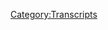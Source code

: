 {{DEFAULTSORT:
    #_TRANSCRIPT_0731:September 29-30, 2022
}}{{Transcript
    | title         = [[731: September 29-30, 2022]]
    | caption       = [https://knowledgefight.libsyn.com/731-september-29-30-2022 Listen to this episode on Libsyn]
    | episodeNumber = [[731: September 29-30, 2022|731]]
    | length        = 01:37:28
}}

{{MessageBox
    | header     = Warning: Bot Generated Content
    | text       = This transcript was automatically generated by transcription software and likely contains many mistakes and misattributions. Please check the audio for definitive quotes, attribution, and context.
    | image      = N3yvass4myg91.webp
    | imagewidth = 50px
    | id         = warning
}}

{{TranscriptBlock
    | name      = Alex Jones
    | timestamp = 00:00:04.000
    | text      = Red Alert. Red alert. Red alert. Red alert. Red alert. Not not not not not not Knowledge Fight. Dan and Jordan. I am sweating. Knowledge fight dot com. It's time to pray. I have great respect for Knowledge Fight. Knowledge Fight. I'm sick of them posing as if they're the good guys saying we are the bad guys. Knowledge Fight. Dan and Jordan. Knowledge Fight. Need money. Andy in Kansas Andy in Andy Stop it Andy in Kan Andy in Kansas. Andy it's time to pray Andy in Kansas, you're on the air. Thanks for holding. Hello Alex I'm a first time caller I'm a huge fan. I love your work. Knowledge Fight. Knowledge Fight dot com. I love you.
}}

{{TranscriptBlock
    | name      = Dan
    | timestamp = 00:00:59.000
    | text      = Hey, everybody. Welcome back to Knowledge Fight, I'm Dan.
}}

{{TranscriptBlock
    | name      = Jordan
    | timestamp = 00:01:01.000
    | text      = I'm Jordan.
}}

{{TranscriptBlock
    | name      = Dan
    | timestamp = 00:01:02.000
    | text      = We're a couple dudes, like to sit around, worship at the altar of Celine and talk a little bit about Alex Jones.
}}

{{TranscriptBlock
    | name      = Jordan
    | timestamp = 00:01:06.000
    | text      = Oh, indeed we are Dan.
}}

{{TranscriptBlock
    | name      = Dan
    | timestamp = 00:01:08.000
    | text      = Jordan
}}

{{TranscriptBlock
    | name      = Dan
    | timestamp = 00:01:09.000
    | text      = JorDan
}}

{{TranscriptBlock
    | name      = Jordan
    | timestamp = 00:01:09.000
    | text      = Dan
}}

{{TranscriptBlock
    | name      = Jordan
    | timestamp = 00:01:10.000
    | text      = Quick question for you.
}}

{{TranscriptBlock
    | name      = Dan
    | timestamp = 00:01:11.000
    | text      = What's up
}}

{{TranscriptBlock
    | name      = Jordan
    | timestamp = 00:01:11.000
    | text      = What's your brightspot today, buddy?
}}

{{TranscriptBlock
    | name      = Dan
    | timestamp = 00:01:12.000
    | text      = My bright spot today is not a bright spot it is a furious spot.
}}

{{TranscriptBlock
    | name      = Jordan
    | timestamp = 00:01:14.000
    | text      = It's a furious spot.
}}

{{TranscriptBlock
    | name      = Dan
    | timestamp = 00:01:16.000
    | text      = How could nobody tell me? That years a couple years ago, okay. All right. All right. There was a movie version of The Color Out of Space. And not my favorite HP Lovecraft story. But is a Lovecraftian tale. Okay. Starring Nicolas Cage.
}}

{{TranscriptBlock
    | name      = Jordan
    | timestamp = 00:01:36.000
    | text      = What? What's it called?
}}

{{TranscriptBlock
    | name      = Dan
    | timestamp = 00:01:38.000
    | text      = The Color Out of Space.
}}

{{TranscriptBlock
    | name      = Jordan
    | timestamp = 00:01:39.000
    | text      = How is it called that?
}}

{{TranscriptBlock
    | name      = Jordan
    | timestamp = 00:01:40.000
    | text      = well because this is a name of the story.
}}

{{TranscriptBlock
    | name      = Jordan
    | timestamp = 00:01:42.000
    | text      = Well, I know that but I mean, like, I feel like if it was the name of an HP Lovecraft property, I would have at least known it existed.
}}

{{TranscriptBlock
    | name      = Dan
    | timestamp = 00:01:49.000
    | text      = You mean like the story itself
}}

{{TranscriptBlock
    | name      = Jordan
    | timestamp = 00:01:51.000
    | text      = No the movie.
}}

{{TranscriptBlock
    | name      = Dan
    | timestamp = 00:01:52.000
    | text      = Oh, yeah. I mean, it's like I said, it's not one of the better Lovecraft stories all things considered. Yeah. But yeah, Nicolas Cage, starring in a weird Lovecraft movie.
}}

{{TranscriptBlock
    | name      = Jordan
    | timestamp = 00:02:04.000
    | text      = Did you see it?
}}

{{TranscriptBlock
    | name      = Dan
    | timestamp = 00:02:05.000
    | text      = No, but I'm gonna
}}

{{TranscriptBlock
    | name      = Jordan
    | timestamp = 00:02:06.000
    | text      = why not?
}}

{{TranscriptBlock
    | name      = Dan
    | timestamp = 00:02:06.000
    | text      = Because I just found out it exists.That's why there's a furious no one told me. I mean, look both fairly dicey in their own ways. Nicolas Cage and H.P. Lovecraft.
}}

{{TranscriptBlock
    | name      = Jordan
    | timestamp = 00:02:20.000
    | text      = They're a match made in regular space. Yes.
}}

{{TranscriptBlock
    | name      = Dan
    | timestamp = 00:02:24.000
    | text      = It does strike me as a as an arena where Cage could really tee off. Make make a really bizarre performance. Yeah. Because like, you know, all Lovecraftian protagonists are essentially losing their minds right and going crazy.
}}

{{TranscriptBlock
    | name      = Jordan
    | timestamp = 00:02:40.000
    | text      = There's a lot of space to play. Yes. Yeah. Especially as time goes on. They don't get better. It's not like a uplifting tale.
}}

{{TranscriptBlock
    | name      = Dan
    | timestamp = 00:02:47.000
    | text      = I'm sure it sucks. I'm sure the movies bad, but I'm gonna watch it eventually. And I'm mad. No one told me anyway. What's your bright spot?
}}

{{TranscriptBlock
    | name      = Jordan
    | timestamp = 00:02:53.000
    | text      = My bright spot is my partner and I we finally got into succession. It's that HBO show about the rich people? Battle? Yeah, I've only that'd be great.
}}

{{TranscriptBlock
    | name      = Dan
    | timestamp = 00:03:03.000
    | text      = I've heard a lot about that show. But I've never seen it. Yeah,
}}

{{TranscriptBlock
    | name      = Jordan
    | timestamp = 00:03:05.000
    | text      = I saw it. It's I think what's interesting about it is they're trying thing I'm gonna you know, like, like, if you think about the office, that kind of workplace comedy. You know, what's what's fun about it is that you have pathos for all the characters, the awkward situations only, like affect you because you're like, I care about that person. Like they're playing this game of anti pathos where you're gonna hear like, you watch something terrible happened to them, and you're like, that's pretty funny. All right, you know, but they're not falling down instead, they're like losing money or something. You know what I'm saying?
}}

{{TranscriptBlock
    | name      = Dan
    | timestamp = 00:03:38.000
    | text      = That's That's good. clean fun. Yeah, instead of Andy Dick,
}}

{{TranscriptBlock
    | name      = Jordan
    | timestamp = 00:03:41.000
    | text      = like tripping and falling, and you go i That's hilarious. It's like, oh, he lost a million dollars. Yeah, it's kind of like that.
}}

{{TranscriptBlock
    | name      = Dan
    | timestamp = 00:03:50.000
    | text      = Oh, all right. I'm not gonna watch it. But I'm glad you're enjoying it. And it sounds fun. That's fun. So Jordan, today we have a situation that may lead to someone else losing a million or so dollars. And so we're hoping for might be more. Today we're gonna be talking about the end of last week, Thursday and Friday, September 29. And 30th 2022. Sure, man. Big something big happened on Thursday. Yeah, how do you do? It's It's It's nuts. Yeah, he's uh, he is a lunatic. I don't know what I can build this up. 100 times over and it is still unbelievable. This guy's fucking behavior. It's insane. And then Friday. It is what it is. It is what it's a little bigoted. But hey, look, Thursday. wouldn't be enough to talk about so tack on Friday we go. Thursday, monumental. monumental thing happens. And then it's just a wasteland.
}}

{{TranscriptBlock
    | name      = Jordan
    | timestamp = 00:04:50.000
    | text      = I want more honest intros. I want fucking Jimmy Kimmel to walk out and be like, listen, we got one really good guest then we had to pad out the show. I'm sorry.
}}

{{TranscriptBlock
    | name      = Dan
    | timestamp = 00:05:02.000
    | text      = Hey, look ,tonight. They can't all be good shows
}}

{{TranscriptBlock
    | name      = Jordan
    | timestamp = 00:05:05.000
    | text      = They can't, you know it and I know it, I feel is how it works.
}}

{{TranscriptBlock
    | name      = Dan
    | timestamp = 00:05:09.000
    | text      = I don't know why you're so surprised. I feel like I've said this many times before. Like, this isn't the most important. I'm not surprised I enjoy it. So we'll get down to business on this. But before we do, Jordan, let's say hello to some new wonks. Oh, that's great idea. so first Jordan's, antiperspirant fund. Thank you so much you're now a policy wonk.
}}

{{TranscriptBlock
    | name      = Alex Jones
    | timestamp = 00:05:27.000
    | text      = I'm a policy wonk.
}}

{{TranscriptBlock
    | name      = Dan
    | timestamp = 00:05:29.000
    | text      = Show you how far back.
}}

{{TranscriptBlock
    | name      = Jordan
    | timestamp = 00:05:32.000
    | text      = We're catching up.
}}

{{TranscriptBlock
    | name      = Dan
    | timestamp = 00:05:35.000
    | text      = So next, Becky, I told you I would make you a supporter. three exclamation points. Thank you so much. You are now a policy wonk.
}}

{{TranscriptBlock
    | name      = Alex Jones
    | timestamp = 00:05:41.000
    | text      = I'm a policy wonk,
}}

{{TranscriptBlock
    | name      = Jordan
    | timestamp = 00:05:42.000
    | text      = thank you very much.
}}

{{TranscriptBlock
    | name      = Dan
    | timestamp = 00:05:43.000
    | text      = Next, mark Moore and PhD. Thank you so much. You are now policy walk.
}}

{{TranscriptBlock
    | name      = Alex Jones
    | timestamp = 00:05:47.000
    | text      = I'm a policy wonk.
}}

{{TranscriptBlock
    | name      = Jordan
    | timestamp = 00:05:48.000
    | text      = Thank you very much.
}}

{{TranscriptBlock
    | name      = Dan
    | timestamp = 00:05:49.000
    | text      = Next chaincase says congrats to Hunter and his fiancee, Stacy on their early October nuptials. Thank you so much you're now a policy wonk.
}}

{{TranscriptBlock
    | name      = Alex Jones
    | timestamp = 00:05:56.000
    | text      = I'm a policy wonk.
}}

{{TranscriptBlock
    | name      = Jordan
    | timestamp = 00:05:58.000
    | text      = Thank you very much. Nailed it
}}

{{TranscriptBlock
    | name      = Dan
    | timestamp = 00:05:59.000
    | text      = That message was sent.
}}

{{TranscriptBlock
    | name      = Jordan
    | timestamp = 00:06:03.000
    | text      = You have gamed the system, sir. Perfectly. Well done, Shane.
}}

{{TranscriptBlock
    | name      = Dan
    | timestamp = 00:06:08.000
    | text      = Next. Rick Deckard and general veers love Kylie Minogue. Thank you so much. We're now policy walk.
}}

{{TranscriptBlock
    | name      = Alex Jones
    | timestamp = 00:06:14.000
    | text      = I'm a policy wonk.
}}

{{TranscriptBlock
    | name      = Jordan
    | timestamp = 00:06:15.000
    | text      = Thank you very much.
}}

{{TranscriptBlock
    | name      = Dan
    | timestamp = 00:06:16.000
    | text      = Next roast beef with Anthony Hopkins. Thank you so much. You're now policy wonk.
}}

{{TranscriptBlock
    | name      = Alex Jones
    | timestamp = 00:06:20.000
    | text      = I'm a policy wonk.
}}

{{TranscriptBlock
    | name      = Jordan
    | timestamp = 00:06:21.000
    | text      = Thank you very much.
}}

{{TranscriptBlock
    | name      = Dan
    | timestamp = 00:06:22.000
    | text      = And finally we got a technocrat in the mix. Jordan, so 11 engineer a hearty Get well soon as you are recovering from surgery. Thank you so much. You are now a technocrat.
}}

{{TranscriptBlock
    | name      = Alex Jones
    | timestamp = 00:06:34.000
    | text      = I'm a policy wonk. I have risen above my enemies. I might quit tomorrow, actually. Just gonna take a little breaky now. A little breaky for me. And then we're going to come back. And I'm going to start the show over. But I'm the devil I have to be taken off the air. Fuck you! Fuck you. I got plenty of words for you. But at the end of the day, Fuck you and your new world order. And fuck the horse you rode in on and all your shit. Maybe today should be my last broadcast. Maybe I'll just be gone a month, maybe five years. Maybe I'll walk out of here tomorrow. And you never see me again. That's really what I want to do. I never want to come back here again. I apologize to the crew and the listeners yesterday that I was legitimately having breakdowns on air. I'll be better tomorrow.
}}

{{TranscriptBlock
    | name      = Dan
    | timestamp = 00:07:28.000
    | text      = He's not Oh, bad. Oh, no. Real bad. Oh. So Jordan, we start off on the Thursday show. And Alex is responding to some of the big news of the day. Obviously, Hurricane Ian is in play, right. And also, Kamal Harris, made some misstatements chip.
}}

{{TranscriptBlock
    | name      = Alex Jones
    | timestamp = 00:07:48.000
    | text      = But the images of sharks swimming down the highways, and water flooding even to the second floor of some hotels is dramatic. And we will be going over all of that and praying for the folks in Florida and then looking at the mainstream corporate Enemy of the People medium, like the view saying that this happened because DeSantis was elected. Now, if you think that idiocy to not be top, Kamala Harris, who is not geriatric, who does not have the later onset of dementia, but it's just a complete empty suit puppet has come out and said that the United States shares a very important relationship with an alliance with the Republic of North Korea. We are currently at war with North Korea since the armistice in the ceasefire. Back in the 1950s.
}}

{{TranscriptBlock
    | name      = Dan
    | timestamp = 00:08:45.000
    | text      = That's big.
}}

{{TranscriptBlock
    | name      = Jordan
    | timestamp = 00:08:45.000
    | text      = Are we still at war with North Korea? Apparently we are. did I not know that? Yeah.
}}

{{TranscriptBlock
    | name      = Dan
    | timestamp = 00:08:49.000
    | text      = Congralutions. You've just learned something. All right. So I'm not sure if anyone in the world, let alone The View are blaming DeSantis for the hurricane.
}}

{{TranscriptBlock
    | name      = Jordan
    | timestamp = 00:08:57.000
    | text      = Yeah, if you want to, if you want to hear something crazy, go back in time and listen to what Dr. James Dobson thinks about what causes hurricanes
}}

{{TranscriptBlock
    | name      = Dan
    | timestamp = 00:09:04.000
    | text      = Alex actually plays the clip of The View later. And they're just saying that he doesn't believe in climate change. And he is the governor of the state that's just hit by this giant hurricane, right, right does not mean that he's blaming now he's being blamed for it. Now, I wouldn't be too surprised to if like people were curious, he was gonna continue kidnapping immigrants and stranding them in various parts of the country to own the libs durling the storm, or if he would wait until it had passed to do another publicity stunt that mocks human rights. Also, it's fun and all to point out that Harris misspoke in a speech and I'm glad Alex can have fun pretending it was a sincere statement. I would just like to remind everyone how pumped Alex was when Trump went to North Korea and palled around with Kim Jong-un. Alex didn't seem to have a problem with Trump when he said this about Kim Jong-un at a rally in 2018. Quote, we went back and forth then we fell in love. He wrote me beautiful letters and they were great letters. We fell in love
}}

{{TranscriptBlock
    | name      = Jordan
    | timestamp = 00:09:59.000
    | text      = Yep, I remember that. Yeah. Where every time you think about those years that 2016 and 2020 and people tell you a thing that happened and you go No it didn't. That can't be real pretty weird.
}}

{{TranscriptBlock
    | name      = Dan
    | timestamp = 00:10:11.000
    | text      = Yeah, did this is maybe just maybe complete bullshit manufactured outrage on Alex's part, and he doesn't actually care about this at all. But he knows that this is a really easy straw man for him to tee off against, which is easier than him trying to do his actual job. Yeah. And Hurrah for him. I mean, she was in the at the DMZ. She misspoke. I mean, it sucks. Yeah, you'd rather someone not make a misstatement but pretending that she actually thinks we're in a fucking alliance with North Korea's
}}

{{TranscriptBlock
    | name      = Jordan
    | timestamp = 00:10:38.000
    | text      = Ridiculous. I mean, yeah, it's it. That's, that's absurd, right? That's absurd. I don't even know how to begin to like, oh, man, look at that idiot. I mean, that's too obvious. Yeah, that's, that's Oh, man. We're in alliance against the death robots from art. Like, whatever.
}}

{{TranscriptBlock
    | name      = Dan
    | timestamp = 00:10:57.000
    | text      = There's so many times that I could waste our time with, like Alex mispoke. And like, I just I would feel bad. It's the level of like, point that you're making. And that's his bread and butter went
}}

{{TranscriptBlock
    | name      = Jordan
    | timestamp = 00:11:12.000
    | text      = back. Back in the early days. He had that clip that he would play that we had Nancy Pelosi misspeaking, like all that, like a ray of stuff. You could do that in a heartbeat for hours,
}}

{{TranscriptBlock
    | name      = Dan
    | timestamp = 00:11:23.000
    | text      = probably. Yeah, no, I just like I hear Him say stuff that's like, Oh, I know what he meant. He just said the wrong thing. Right? And I don't even cut those clips out. Why? Why was a waste of time. Exactly. He's wasting time. He's wasting our time. Anyway, there's big news also of non misspeaking types, and that is pipeline news
}}

{{TranscriptBlock
    | name      = Alex Jones
    | timestamp = 00:11:43.000
    | text      = escalation. And that's happening on every front. Now, with the Nord Stream one and Nord Stream two pipelines, both confirmed to be attack in western controlled sectors, the Russian government officially saying that NATO in the United States blew up the pipelines. And I even had Russophobic on Joel Skousen is a smart guy, but he's definitely anti Russian, anti communist Russia and anti Putin Russian. He agrees the analysis is clear that Biden in the New World Order blew up both pipelines, and looks like Nord Stream two, they're saying can ever be repaired. What that will do economically to Europe will be beyond devastating. It will be felt here in a big way.
}}

{{TranscriptBlock
    | name      = Dan
    | timestamp = 00:12:26.000
    | text      = Joel Skousen doesn't like Russia. That is true. But he's also cripplingly addicted to calling everything that happens in the world of false flag. So I really don't see how this is a meaningful statement from Alex, or from Skousen. It's exactly what you would expect. Yeah. Now, the situation with the pipelines is an interesting one. And it's something to keep an eye on, but it will be unwise to fully jump to a conclusion about it immediately, which is what Alex and Skousen have clearly done. And always do. There were three leaks, which were clearly not the product of an accident or a coincidence, the odds of three independent incidents happening around the same time are astronomical. So it's just, you know, it's not just Russia, that saying that probably isn't intentional act. Right. US and NATO are also saying that
}}

{{TranscriptBlock
    | name      = Jordan
    | timestamp = 00:13:08.000
    | text      = well, I mean, one of the leaks was in the shape of the Batman logo. Oh, that one seems pretty. Yeah. Well, you know, which person did that what? Rappaport. Yeah,
}}

{{TranscriptBlock
    | name      = Dan
    | timestamp = 00:13:17.000
    | text      = clear that this was done by someone for some reason. But it's not really clear right now, who it was or why most people think it was Russia for a number of reasons. The first is that they have the capability and capacity to do it from a technological standpoint. The second is that they would lose essentially nothing given that their oil companies are sanctioned. And these pipelines are all but shut down currently. The third is that this kind of gesture would send a strong message to the whole of Europe that they're not going to be getting Russia oil in the future. And that even if the war ends, they're at the mercy of Russia's energy supplies. This is in line with acts that Russia has carried out in the past using energy as a tool to apply pressure on Europe to sway policy. In the immediate this isn't going to make things that much worse at all. For Europe, in terms of energy supplies, Nord Stream two was never open. So it doesn't really factor into things. And Russia cut off Nord Stream one over the course of the war in Ukraine. This is more of an omen than anything else. And there are very few parties, you could imagine having a reason to do this, other than Russia, right? It is possible that this is the result of a wild coincidence, or even a rogue actor that we haven't identified could be behind it. But the smart money is pretty clear.
}}

{{TranscriptBlock
    | name      = Jordan
    | timestamp = 00:14:30.000
    | text      = Well, I will say that my bachelor party got out of control. Yeah. And so we went and I mean, you know, it's sometimes you're you're out, you're having a nice little walk with your buddies. You see a pipeline, you're like, I gotta pee, and then you poke at it because you're just fucking around and then bam.
}}

{{TranscriptBlock
    | name      = Dan
    | timestamp = 00:14:46.000
    | text      = Sometimes your friends are like, let's go to the strip club. Sometimes your friends are like, let's go to the casino. pipeline. Standard.
}}

{{TranscriptBlock
    | name      = Jordan
    | timestamp = 00:14:55.000
    | text      = Well, they thought that they thought the strip clubs name was pipeline. Oh,
}}

{{TranscriptBlock
    | name      = Dan
    | timestamp = 00:14:59.000
    | text      = it makes said yeah, this is the plot of Hangover four,
}}

{{TranscriptBlock
    | name      = Jordan
    | timestamp = 00:15:03.000
    | text      = I believe global global relations.
}}

{{TranscriptBlock
    | name      = Dan
    | timestamp = 00:15:06.000
    | text      = But here's here's the problem, like when you start thinking about things being false flags, the way Alex and Skousen are, from a fairly neutral perspective, you would have a hard time figuring out why the US or NATO would want to do something like attack these pipelines, there really isn't a reason for them to do it. But Russia does have some potential reasons to carry this out. And now if you're addicted to false flags, you've found a reason for the US or NATO to do it. They have no reason to do it, but Russia does. And now they have a reason, which is to frame Russia, right. This is tortured reasoning, and it's based on Alex and Skousen has intense hatred of our government because they think it's controlled by evil communist globalists. So, you know, they bend into these pretzels in order to create motive out of absence of motive. Yeah, they create motive for party a, even though party B has more motive. I mean, it's just it's tortured.
}}

{{TranscriptBlock
    | name      = Jordan
    | timestamp = 00:16:04.000
    | text      = I mean, for they're there. They're like all argument for the globalist is like essentially Cui bono, you know, just like, follow the money. And it's like, well, the money points to Russia. That's how, you know, it doesn't go that what that's how you know that it wasn't that because that stand to gain course. So what the globalists are doing is benefiting Russia to trick them into thinking that we're not
}}

{{TranscriptBlock
    | name      = Dan
    | timestamp = 00:16:26.000
    | text      = it's a classic Oh, who may be done did it nerve, somebody did it. So Biden also sucks. And everyone wants you to eat bugs, sure.
}}

{{TranscriptBlock
    | name      = Alex Jones
    | timestamp = 00:16:38.000
    | text      = And we have a president that from even a month ago, look like he had the the second phase of dementia now is obviously the third and final phase. Let's not know what planet he's on. But don't worry, he's got control of the nuclear weapons. This is where we live this is what's happening. And now there are governments in the UK, Australia, Germany, and now the US government is promising to put bugs in the school children's food Oh, you don't want to bug as an adult well as a child you'll be made to eat it. And the keratin or the shell their their their their their armored shell. The bugs is extremely toxic and extremely bad for you and causes liver failure and bone cancer amongst all the other wonderful things. There's the Washington Post insect's a new nutritious ingredient for school lunches and it's being rolled out. Eat the bugs UK schoolchildren fed insects to encourage sustainability is for the Earth. WEF endorses bugs and insects force fed to children. Now happening in 1000 Australian public schools.
}}

{{TranscriptBlock
    | name      = Dan
    | timestamp = 00:17:55.000
    | text      = The article that Alex is citing with a headline insects a new nutritious ingredient for school lunches is from The Washington Post. But it's also from May 13 2013. So close it also ends with a question mark. It's just a write up about a report released by the UN Food and Agriculture Organization that looked at edible insects around the world and what potential existed from exploring insect agriculture. It wasn't about feeding kids bugs. A large portion of it is about raising bugs to use as feed for livestock. But Alex doesn't know any of this because he just has a headline from about a decade ago and he's using it to make shit up to freak out his audience. Yeah. The headline about UK schoolchildren is from a May 2022 article on Breitbart that misreports on a study that researchers were carrying out to see if primary school children would change their opinions on alternative proteins. If they were given accurate information about them. No one's being forced to eat bugs in their school lunch here.
}}

{{TranscriptBlock
    | name      = Jordan
    | timestamp = 00:18:49.000
    | text      = What if we didn't lie to children?
}}

{{TranscriptBlock
    | name      = Dan
    | timestamp = 00:18:52.000
    | text      = The WEF headline Alex reads is even weaker. This is a news punch article which is trying to report to their audience that Klaus Schwab and the WEF are tricking kids and Australian schools to and force feeding them bugs. Yeah, you can hear how Alex is reporting this story, which is how the article wants the reader to experience it. In the real world. What's happened is that there's a brand of chips and snacks called circle harvest, and they use cricket protein in their chips. It's very prominently displayed on the packaging with the name of the product being cricket corn chips, so I don't know if anybody's being tricked into anything here. Circle harvest has been holding presentations at schools since 2007 about their insect protein business and their insect farming, which weirdly is only now becoming an issue for Alex and all these other idiots on the right. This year they began selling their corn chips as an option in about 1000 Australian schools at the canteen. So if kids want to eat them, they can. They don't have to. It's just a product that can choose to buy or not like Doritos or Cheetos. Right kind of feels to me like Alex is afraid of losing to bugs on the free market.
}}

{{TranscriptBlock
    | name      = Jordan
    | timestamp = 00:19:56.000
    | text      = Yeah, you know, I just wish it's I think It's time I think we're grown up enough for everybody to just like, come out and be like, listen, eventually we're eating bugs. That's what's happening. Climate change has destroyed your food supply. You fucked up. We've got nothing but fuck, there's a lot of bugs. Eventually we're gonna eat bugs deal with it and just deal with it.
}}

{{TranscriptBlock
    | name      = Dan
    | timestamp = 00:20:16.000
    | text      = And also like, I mean, not for nothing. A lot of these articles that you can find make a point that you're already eating bugs. Yeah, just based on how processing works, how big agriculture works, how packaging works. There are regulations in place. Yeah, but there are regulations that are like, alright, you can have a few bugs in there.
}}

{{TranscriptBlock
    | name      = Jordan
    | timestamp = 00:20:37.000
    | text      = Also, like fucking zero. The fuck do you think a shrimp is a shrimp is just a bug that lives under the water? Yeah,
}}

{{TranscriptBlock
    | name      = Dan
    | timestamp = 00:20:44.000
    | text      = a lot of stuff is culturally dictated these taboos and what have you eat a bug you're going to now as far as keratin goes, Alex is confusing the bug related form of that and keratin treatments. That's what the prior is a food source that's not toxic. But the latter is a cosmological treatment that uses a cream containing formaldehyde, which can be toxic to people or cause negative reactions, right? It's not the keratin itself that's toxic. It's the formaldehyde cream that's being used to treat human keratin like a person's hair. Yeah, there's been a lot of misinformation flying around about chitin. The polysaccharide found in bug exoskeletons mostly about how it's undigestible by humans and toxic, it's not toxic. But it is true that chitin itself may not be fully digestible. But so cellulose, which doesn't stop people from eating celery, you can still get nutritional value out of eating something that contains parts that can't be fully digested, and then you just pass those parts. It's actually good for you like how people need fiber to stay regular.
}}

{{TranscriptBlock
    | name      = Jordan
    | timestamp = 00:21:44.000
    | text      = Yeah, what do you rather like have to swallow rocks and have them like Alex might deal with the food inside you and then spit up the rocks? Like what?
}}

{{TranscriptBlock
    | name      = Dan
    | timestamp = 00:21:53.000
    | text      = Depends on if crazy right wing people got into rocks?
}}

{{TranscriptBlock
    | name      = Jordan
    | timestamp = 00:21:55.000
    | text      = There are worse ways to digest food be happy?
}}

{{TranscriptBlock
    | name      = Dan
    | timestamp = 00:21:59.000
    | text      = Yeah, it's kind of hilarious to me that we're in 2022. It's becoming a core part of some people's identity and political ideology that they're mad about the idea of bugs being edible. Listen it's ridiculous
}}

{{TranscriptBlock
    | name      = Jordan
    | timestamp = 00:22:10.000
    | text      = Listen children. You're gonna eat bugs. You're just gonna listen. In 20 years,
}}

{{TranscriptBlock
    | name      = Dan
    | timestamp = 00:22:16.000
    | text      = you may not It's not like, you'll only bug
}}

{{TranscriptBlock
    | name      = Jordan
    | timestamp = 00:22:20.000
    | text      = No, I mean, sure, maybe
}}

{{TranscriptBlock
    | name      = Dan
    | timestamp = 00:22:20.000
    | text      = something that is very helpful in supplementing diets.
}}

{{TranscriptBlock
    | name      = Jordan
    | timestamp = 00:22:23.000
    | text      = Yeah, I mean, I assume eventually, we're gonna get to the pills. And we'll just have two or three pills, and we'll just call it and bring it to me. I know. I just, that's where I want to be.
}}

{{TranscriptBlock
    | name      = Dan
    | timestamp = 00:22:32.000
    | text      = Yeah. I will say, though, that I'm a picky eater. You are, and I don't eat fish now. Right? For me. I'm opposed to eating bugs for a completely different reason. Yeah, I think it's fantastic and fine. Mostly just eat chicken.
}}

{{TranscriptBlock
    | name      = Jordan
    | timestamp = 00:22:51.000
    | text      = When you're looking down the barrel of a bug, you're gonna you're gonna have different feelings. Well, I
}}

{{TranscriptBlock
    | name      = Dan
    | timestamp = 00:22:55.000
    | text      = guess, actually, if you just ground up bugs and stuff like bug, like the way that the cricket is used in the cricket corn. I don't think I'd have as much of a problem with that. Not like if it was some sort of flour, substitute or you made a mac and cheese, but with bugs? Yeah, it'd be fine with that.
}}

{{TranscriptBlock
    | name      = Jordan
    | timestamp = 00:23:13.000
    | text      = I mean, yeah, I just feel like
}}

{{TranscriptBlock
    | name      = Dan
    | timestamp = 00:23:15.000
    | text      = I don't want to eat a bug whole. Like I'm on Fear Factor.
}}

{{TranscriptBlock
    | name      = Jordan
    | timestamp = 00:23:18.000
    | text      = I think the problem is, you the problem is you can't like for most people, psychologically, it's a difficult thing to get over the idea of eating a bug. So the knowledge of eating the bug will influence the taste that you are experienced. True, but you know,
}}

{{TranscriptBlock
    | name      = Dan
    | timestamp = 00:23:34.000
    | text      = here's here's something that I just thought of, too. What's that when you're eating like a whole bug? Yeah. Like, of course, that's not great. Not appealing to what if you were just to bite a chicken? That looked like a chicken? It would bleed? You know, like, if that would be on appetizing too. Sure.
}}

{{TranscriptBlock
    | name      = Jordan
    | timestamp = 00:23:51.000
    | text      = Sure. Yep. Yeah, but you're not wrong, technically. But you can't like
}}

{{TranscriptBlock
    | name      = Dan
    | timestamp = 00:23:56.000
    | text      = you want to fight a cow. You can't like a ray a
}}

{{TranscriptBlock
    | name      = Jordan
    | timestamp = 00:23:58.000
    | text      = bunch of cockroaches on a table. They're like, ah, these have been butchered correctly. That's true. You need a tiny, tiny little head that's coming. That is what Listen, you're gonna eat bugs, you're gonna have tiny hands. That's what's gonna happen.
}}

{{TranscriptBlock
    | name      = Dan
    | timestamp = 00:24:14.000
    | text      = Evolution will dictate where we're going. That works. So we got the COVID headline of the day baby.
}}

{{TranscriptBlock
    | name      = Alex Jones
    | timestamp = 00:24:20.000
    | text      = Continuing the massive, poisoned shot known as the COVID 19. Vaccine news is unbelievably powerful. I have more than 15 new studies and match reports and top scientists going public. We're gonna be giving you those headlines. Here's the first one. Vaccination increases infection risk by 44%. Oxford Study Finds we already knew that but it gets worse.
}}

{{TranscriptBlock
    | name      = Dan
    | timestamp = 00:24:46.000
    | text      = Oh, man. So this is a dumb blog headline that Alex is reading that isn't accurate at all chair. The actual study that's behind this is titled quote associations of BMI with COVID 19 vaccine uptake vaccine effectiveness and risk of severe COVID-19 outcomes after vaccination in England, a population based cohort study, if you understand the title, you'll probably realize that this study would never be able to be used to make the kind of claims Alex's reporting, it's just not something that you're looking at lead stories reached out to the study's co author, and they explained that this interpretation of their data is irresponsible and incorrect. There's one data box in the study that's being used to argue that vaccines cause a 44% increased risk of infection. And if you only look at the numbers in isolation and create your own interpretation, you could maybe come away with that conclusion. But it's totally out of context and wrong. This was an observational study, which is to say it depends entirely on tests that have already been taken. As explained by lead stories, quote, their data was dependent on COVID tests that were available to them and the people who chose to take them. In other words, a person who didn't feel sick and didn't take a test wouldn't be able to provide with them with a negative test result. So the data is highly skewed. Yeah, that is an issue. As we see, every day, Alex has a new COVID vaccine narrative that's full of shit and easily dismissed with a tiny bit of digging. He never looks for any explanation or context because he doesn't want it that would ruin his ability to keep throwing out these vaccine narratives of the day which he needs to keep his audience in a focused scared state. Yeah, constantly seeing new flashy headlines scroll past them, that will be forgotten tomorrow and the next day there'll be something new.
}}

{{TranscriptBlock
    | name      = Jordan
    | timestamp = 00:26:29.000
    | text      = I had bullshit imagine all of these scientists get together at like conferences or networking events and they just kind of like start conversation was how did they lie about your work? Huh? Who What What the What's the lie on this one? Oh, they couldn't read numbers. Yeah, I had one of those. I had one of those good and read numbers how many
}}

{{TranscriptBlock
    | name      = Dan
    | timestamp = 00:26:47.000
    | text      = times have you tried to operate in good faith and explain that people were wrong only for them to not listen and continue conspiracy theories out of your life's work?
}}

{{TranscriptBlock
    | name      = Jordan
    | timestamp = 00:26:56.000
    | text      = You know what and this money this is gonna blow your mind? I thought if I explained it they would hear me What a fool I was. We were all young why where we're
}}

{{TranscriptBlock
    | name      = Dan
    | timestamp = 00:27:06.000
    | text      = so there's a lot of news going on. We got the pipeline. We got this dumb COVID shit. But there's there's always time for a PSA of course
}}

{{TranscriptBlock
    | name      = Alex Jones
    | timestamp = 00:27:15.000
    | text      = clean protein and gluten clean fat is show good for every cell in your body. show good for your arteries show good for your heart. It's trans fats, artificial fats, boiled fats. Cooked fats that are deadly. Deadly. Deadly. Deadly. Deadly. Lean stone is amazingly good. lean chicken is incredibly good. cook fish or uncooked fish incredibly good spiders. But what is bad? There are some things that are so called natural that are not good. Let's just say it. Fast cooked bacon is a ticket to the heart attack. It's natural but it's a burn fat. What are we doing better cook it slower I'm telling myself that I love crispy burned bacon. cook it slow what. sandwich with onions and lettuce a cheese and an egg? Oh my goodness. Fried egg sandwich. Instead of cooking my bacon in five minutes. When I have bacon a few days a week. I cook it for 20 it even tastes better. Just don't be lazy what is happening but everything else they tell you is a lie.
}}

{{TranscriptBlock
    | name      = Jordan
    | timestamp = 00:28:17.000
    | text      = What What fucking morning show did I just walk onto
}}

{{TranscriptBlock
    | name      = Dan
    | timestamp = 00:28:21.000
    | text      = it is confirmed that Alex Jones is paid off by the slow bacon cooking lobby.
}}

{{TranscriptBlock
    | name      = Jordan
    | timestamp = 00:28:28.000
    | text      = Listen I dont understand why that just happened
}}

{{TranscriptBlock
    | name      = Jordan
    | timestamp = 00:28:32.000
    | text      = don't burn your bacon what
}}

{{TranscriptBlock
    | name      = Jordan
    | timestamp = 00:28:34.000
    | text      = what what Kathie Lee Gifford ass like now what I've what I've started doing. Have you tried Now listen, listen, the hot oil is what's the problem? Is that hot oil? You want to bake it? And then you'll be healthy. You can eat your bacon and be healthy if you bake it.
}}

{{TranscriptBlock
    | name      = Dan
    | timestamp = 00:28:49.000
    | text      = Yeah, that was a little weird. Yeah. strange, strange diversion. But back to complaining about The View. Alex has some pretty he's got some nerve on this one.
}}

{{TranscriptBlock
    | name      = Alex Jones
    | timestamp = 00:29:00.000
    | text      = Okay, Governor DeSantis says Hurricane Ian is 500 year event has stunned Florida residents wake up to utter devastation after tsunami style floods killed hundreds as 50 National Guard choppers began search and rescue operations. Meanwhile, piling on to this tragedy of the disgusting lying, anti gun anti family anti America anti free speech, harpies at The View. And what have they said, here's a quote.  And now his state is getting hit with one of the worst hurricanes. The View thinks the Hurricane Ian is a direct result of Governor DeSantis stance on climate change. This is superstition. This is voodoo. This is idiocy. But that's why they've dumbed people down in the school system by design it's in the government documents.
}}

{{TranscriptBlock
    | name      = Dan
    | timestamp = 00:29:50.000
    | text      = Yeah, man. I just I like the idea that Alex is trying to take some moral high ground over alleged superstition and voodoo. Yeah, and especially when he's misrepresenting what they even said a
}}

{{TranscriptBlock
    | name      = Jordan
    | timestamp = 00:30:02.000
    | text      = bunch of idiots who would think that his beliefs on climate change are causing this? It's weather weapons morons,
}}

{{TranscriptBlock
    | name      = Dan
    | timestamp = 00:30:11.000
    | text      = well, at least weather weapons have a cause and effect relationship. That's just to his belief that God has doomed our planet because of abortion.
}}

{{TranscriptBlock
    | name      = Jordan
    | timestamp = 00:30:20.000
    | text      = Well, he did remove his protection, right. Although we did get a reprieve for a while. I think that's over though.
}}

{{TranscriptBlock
    | name      = Dan
    | timestamp = 00:30:26.000
    | text      = All right. Well, maybe Mother Earth removed her protection from Florida because DeSantis doesn't believe in climate change. Oh, it's the same thing. Do
}}

{{TranscriptBlock
    | name      = Jordan
    | timestamp = 00:30:34.000
    | text      = God and Mother Earth have different protections that they can? Are they like competing?
}}

{{TranscriptBlock
    | name      = Dan
    | timestamp = 00:30:39.000
    | text      = I'm just saying that Alex creates his own spiritual cause and effect nonsense all the time. Oh, ridiculous. Ridiculous. At this point, Alex does devolves into a condescending lecture about weather I'm not going to play it because it's boring. I  don't feel like he understands weather Hey, did you know that a typhoon is the same thing as a hurricane in another place? He's
}}

{{TranscriptBlock
    | name      = Jordan
    | timestamp = 00:30:58.000
    | text      = Don't tell me he knows anything about weather.
}}

{{TranscriptBlock
    | name      = Dan
    | timestamp = 00:31:00.000
    | text      = It's basically just that Yeah, but then he says this, which I thought was fun.
}}

{{TranscriptBlock
    | name      = Alex Jones
    | timestamp = 00:31:04.000
    | text      = Time lapse of storms on Jupiter. Our storms maximum speed is about 170 miles an hour on Earth. The storms on Jupiter get up to several thousand miles an hour. Boy, you wouldn't want to be in one of those on that gas giant. Plus the gravity would tear you to pieces.
}}

{{TranscriptBlock
    | name      = Dan
    | timestamp = 00:31:27.000
    | text      = There's a lot of reasons I would want to be on a storm Jupiter. So many. You think storms are bad here.
}}

{{TranscriptBlock
    | name      = Jordan
    | timestamp = 00:31:37.000
    | text      = I have not heard that. I have not heard. Like, bad. Back in my day. We used to have to walk five miles in every direction to the moon.
}}

{{TranscriptBlock
    | name      = Dan
    | timestamp = 00:31:46.000
    | text      = Fuck you with your climate change making storms worse nonsense. You see Jupiter. Crazy. Oh, my God wouldn't want to be in that storm
}}

{{TranscriptBlock
    | name      = Jordan
    | timestamp = 00:31:54.000
    | text      = Wouldn't want to be in that pickle? No, no, no, I wouldn't.
}}

{{TranscriptBlock
    | name      = Dan
    | timestamp = 00:31:59.000
    | text      = So one of one of Alex's big COVID sources. One of his big things, of course, is the operation lockstep document, which isn't real nah. But he has another document that he likes to pull out. Sometimes he decides to just make up wild shit about it. This is the spars document that's fun.
}}

{{TranscriptBlock
    | name      = Alex Jones
    | timestamp = 00:32:17.000
    | text      = In the Pentagon, John Hopkins develop war game plan put out two years before they launch COVID-19. In late 2019, they put it out 2017, spars 2023 is the real number as far as 2020 2023 is when they actually launched the attack. But the documents called spars 2025 2028, if you got a banned dot video, what forum how many numbers, we did a two hour special report going over the entire document or large portions of the entire document. And it even has the same tweets put out on the same days that we actually put out in the real world in 2000 to 2001. And it goes into 2003. They just changed the acronyms in the tweets in agencies. So they would have a battle plan of what to say and what to do in real time. And so they got caught with the battle plan, it wouldn't be a plan for a biological attack on America through the virus and then through the vaccine. It would just be a drill emergency Saturday broadcast world shocked by spars 2025 2028 document. And I'm gonna have that reposted to Infowars dot com front page under the live show feed today. Very, very important for everybody to get that and to share that because we're living it. And it describes how there'd be opposition to the shots. And then how about six months, then it would start coming out that it actually would give you the disease that describe a COVID like disease, respiratory disease out of China. And then then describe about a year into it, they would start having people from the health services defecting saying it was wrong to do. And then within two years of releasing the deadly vaccine, they would then admit that it was lab grown and they would then admit that it didn't work. And that they would remove the heads of Big Pharma there'd be a bunch of punishment. But that there would then be a biomedical state brought in to basically oversee all a big pharma, which is what Big Pharma wants is to be merged in with the United Nations and the World Economic Forum. So they describe the whole process and how they're going to hit us how they're going to kill us, and how they're then going to get away with it.
}}

{{TranscriptBlock
    | name      = Dan
    | timestamp = 00:34:28.000
    | text      = None of that is at all accurate about the spars scenario exercise. Alex is just making up pretty much everything he is saying about it. And there's a good reason why he needs this document to be prophetic. But more importantly, he needs it to be prophetic for his fake reality that he's constructed for his audience. The document doesn't say any of that stuff, but these are the narratives that have gained prominence in Alex's world so they're the things that he needs to retro actively apply to this scenario exercise or else it doesn't really have that much use for him. spars much Like lockstep isn't actually useful for Alex, if you read them and understand what they are, they only have utility as ideas, skeletons that he can build a body onto himself. It's one of the reasons that scenario exercises as a whole are super popular among conspiracy theorists like Alex, they portray imagined future events, they explain the scenario using narratives. These are things that Alex can exploit, he can take the actual document and lie about the imagined future events and how they line up with current real events. He can write his own narrative to replace the one that actually exists in the document pretty safe in the knowledge that if anyone called him out about it, it's just a matter of storytelling to convince them that his narrative is secretly what the document is actually about. But it's all lies. None of this is real. And it doesn't even match past versions of the spars, document conspiracy, Alex's spread. This is all just meaningless shit, whose end result is really just getting people hurt, I guess.
}}

{{TranscriptBlock
    | name      = Jordan
    | timestamp = 00:35:57.000
    | text      = Yeah, if I was one of those secret agents, or whatever, if I was one of those operatives who got caught with the plan, right? I would be like, isn't this plan so terrible? No one would try it. Haha. What a funny plan. This is Yeah, what a dumb idiot would make this dumb fucking
}}

{{TranscriptBlock
    | name      = Dan
    | timestamp = 00:36:17.000
    | text      = plan. That's the standard conspiracy theorist. Scenario exercise kind of che drill based explanation. Yeah, it's like they do this so they can plan. The real attack when I say it's a fake one. Right.
}}

{{TranscriptBlock
    | name      = Jordan
    | timestamp = 00:36:33.000
    | text      = Right. It's,
}}

{{TranscriptBlock
    | name      = Dan
    | timestamp = 00:36:34.000
    | text      = it's nonsense.
}}

{{TranscriptBlock
    | name      = Jordan
    | timestamp = 00:36:35.000
    | text      = Have you considered the idea that this organization, were they real would want a plan that works? Would Have you now let those Listen to me? Follow me on this. Maybe if after these decades, I suppose millennia in Alex's world of failures, they'd be like, let's hire some consultants who can just really streamline this process. Perfect,
}}

{{TranscriptBlock
    | name      = Dan
    | timestamp = 00:36:59.000
    | text      = perfect answer. They didn't count on Alex.
}}

{{TranscriptBlock
    | name      = Jordan
    | timestamp = 00:37:03.000
    | text      = He really don't think that's the case. Alex has been too successful.
}}

{{TranscriptBlock
    | name      = Dan
    | timestamp = 00:37:07.000
    | text      = But also here's the thing the devil tried to recruit him when he was younger. The devil could see the future and knew that Alex was going to be super successful record and see if I'm the devil. Yeah, and Alex doesn't go along with my plan when He's younger. I bail. Oh, sure. Sure. Look, I've been working on this for millennia, but fucking Alex didn't play ball. Yeah, gotta go
}}

{{TranscriptBlock
    | name      = Jordan
    | timestamp = 00:37:27.000
    | text      = classic. Disney's Hercules Hades had a problem once once Hercules didn't didn't die. You just fucking bail on your plan. You already know you lost
}}

{{TranscriptBlock
    | name      = Dan
    | timestamp = 00:37:37.000
    | text      = the fucking devil. Yeah, I can try again.
}}

{{TranscriptBlock
    | name      = Jordan
    | timestamp = 00:37:39.000
    | text      = Can't do this. Uh, wait him out. He will be dead soon.
}}

{{TranscriptBlock
    | name      = Dan
    | timestamp = 00:37:45.000
    | text      = Alex fucked my plans up. I'm not gonna keep going with them. Stupid. Yeah.
}}

{{TranscriptBlock
    | name      = Jordan
    | timestamp = 00:37:50.000
    | text      = It's a terrible idea.
}}

{{TranscriptBlock
    | name      = Dan
    | timestamp = 00:37:51.000
    | text      = So Alex take some calls. And one of them has a pretty interesting point that Alex does not like. Hey, what's up, Alex, how you doing?
}}

{{TranscriptBlock
    | name      = Alex Jones
    | timestamp = 00:38:00.000
    | text      = I'm fighting as hard as ever had brother.
}}

{{TranscriptBlock
    | name      = Caller 2 (731)
    | timestamp = 00:38:03.000
    | text      = So I think the two weeks are up. Think you give Trump two weeks, you're still promoting the big vaccine salesman, the guy that flew on Epstein's plane. Why are you doing that? But?
}}

{{TranscriptBlock
    | name      = Alex Jones
    | timestamp = 00:38:12.000
    | text      = Oh yeah. It's true. I mean, two weeks, I think I gave him like a month. And I've been really against Trump on that. And he flew. He flew on a flight from New York to Florida. On a chartered flight with Epstein. He never flew. Hold on. Whoa, whoa, whoa, whoa. Let's get a hold on. Don't talk over me. You're gonna put them on hold. Sir. I love calls to disagree. But I'm not gonna. So you can talk? Just I'm gonna counter each lie as you go through them. Trump did not ever fly on Lolita express to little St. John's island. He did fly once in the 90s on Epstein's plane from New York with a bunch of other people to Florida
}}

{{TranscriptBlock
    | name      = Dan
    | timestamp = 00:38:59.000
    | text      = flew a lot more than that. Yeah, with Epstein. Yeah, I mean, maybe there isn't a record of him going to the island. That's entirely possible. But like Alex can't handle this, like anything. He can handle any pushback. Right? You see the way that he uses these cheap tricks to control the conversation. He accuses the guy of lying, don't interrupt me. puts him on hold. Yeah, it's just all the weak tea. Yeah. It's the flexing of a guy who can't have can't can't hold his own.
}}

{{TranscriptBlock
    | name      = Jordan
    | timestamp = 00:39:31.000
    | text      = Yeah, you know, I feel like I have the only really unassailable position on this, which is that if we got rid of everybody who was on the plane at least once, once or above, we'd be better off we'd be fine. And let me tell you something. No, false innocent. Let me No, no, let
}}

{{TranscriptBlock
    | name      = Dan
    | timestamp = 00:39:51.000
    | text      = me shift your language just a tiny bit.
}}

{{TranscriptBlock
    | name      = Jordan
    | timestamp = 00:39:53.000
    | text      = I mean, I mean, took them out of the public's power structure. I'm not in the mafia, right?
}}

{{TranscriptBlock
    | name      = Dan
    | timestamp = 00:40:02.000
    | text      = If people who are, you know, to the standard that you're describing faced consequences. Yeah, yes, I, as long as you're not making it sound like like, we got to hit them
}}

{{TranscriptBlock
    | name      = Jordan
    | timestamp = 00:40:14.000
    | text      = like I've never been on the plane, I would I would even go so far as to say 99% of the people have never been on the plane and every one of them who was
}}

{{TranscriptBlock
    | name      = Dan
    | timestamp = 00:40:22.000
    | text      = vast majority of the population has not been I
}}

{{TranscriptBlock
    | name      = Jordan
    | timestamp = 00:40:25.000
    | text      = think we'd be fine without him. If you were on the plane one time get the fuck out of here
}}

{{TranscriptBlock
    | name      = Dan
    | timestamp = 00:40:29.000
    | text      = unless you were on the plane, and it wasn't your choice. And then sure,
}}

{{TranscriptBlock
    | name      = Jordan
    | timestamp = 00:40:32.000
    | text      = then Whoa, it's
}}

{{TranscriptBlock
    | name      = Dan
    | timestamp = 00:40:33.000
    | text      = a totally Oh, yeah. Oh, no, no. So get another call here. And well, this caller believes that a better version of the Alex Jones was right meme should be Alex Jones didn't lie. Which I take issue. Yeah, that could be an issue. Now. I think that's defamation. Mike down for this because where this goes, bad.
}}

{{TranscriptBlock
    | name      = Caller 1 (731)
    | timestamp = 00:41:00.000
    | text      = Okay. So I think that the meme of Alex Jones was right. I think that, you know, that's a wonderful meme. But I think what would be more powerful, at least to me would be Alex Jones was telling the truth. Because it's in, you've been wrong in some things, and you've apologized for those things. But you've been right on far more stuff than you've been wrong. And I think it's much more powerful to say, he was just telling the truth. He was just reading the news, and he was telling the truth, you will
}}

{{TranscriptBlock
    | name      = Alex Jones
    | timestamp = 00:41:31.000
    | text      = absolutely. Take the Sandy Hook thing. I never really covered that. I covered what people were saying. And then later I said, okay, it happened. But now that I've seen the trial's rigged, and how it all looks, I mean, it's definitely the whole thing's deep state. That's all I can say. So I think the public's original instinct about it was right. I don't know what really happened there but it is it is synthetic as hell.
}}

{{TranscriptBlock
    | name      = Caller 1 (731)
    | timestamp = 00:41:54.000
    | text      = Right. And I think that your right to question things I mean, that's, that's the right of every American. But for me, personally, I wasn't even talking about the Sandy Hook thing.
}}

{{TranscriptBlock
    | name      = Caller 1 (731)
    | timestamp = 00:42:05.000
    | text      = To me personally. I just want to say thank you for everything you've done. Oh,
}}

{{TranscriptBlock
    | name      = Dan
    | timestamp = 00:42:10.000
    | text      = my God. What is what is happening?
}}

{{TranscriptBlock
    | name      = Jordan
    | timestamp = 00:42:14.000
    | text      = I legit want a personal apology. I want a personal apology from all of the media. I went apeshit about how they Oh, Alex finally admitted something. Alex finally apologized. I want a personal fucking apology from every goddamn one of you
}}

{{TranscriptBlock
    | name      = Dan
    | timestamp = 00:42:31.000
    | text      = gotta get you back on Twitter.
}}

{{TranscriptBlock
    | name      = Jordan
    | timestamp = 00:42:32.000
    | text      = I? No, no, no, no, fuck them. Yeah, wow,
}}

{{TranscriptBlock
    | name      = Dan
    | timestamp = 00:42:38.000
    | text      = this is bad for Alex. This. Okay, so let's break down a couple of things. We know Alex's language and what things mean? Yes, him saying that this is synthetic is very bad
}}

{{TranscriptBlock
    | name      = Jordan
    | timestamp = 00:42:52.000
    | text      = immediately after saying that the trial was rigged. Well, but that's
}}

{{TranscriptBlock
    | name      = Dan
    | timestamp = 00:42:57.000
    | text      = kind of normal for him sure. That I wouldn't even bat an eyelash at this point. Sorry, continue him saying Sandy Hook was synthetic is a way that he described the event when he was saying that everyone was actors. This is harkening back to that language. Now to make things even worse, when he says the people's instincts originally were right. Yep. That is him saying that they were actors. Yep. That is the way he describes the theories that he just started to look at. Yeah, he was just looking at the suspicions that people had when he uses that kind of language. He is definitely whether or not he actually believes anything. Yeah, he is definitely giving voice to the this was all fake. Yeah. thing. He said it again. This is and I think if I had to guess it's, it's based in anger. Like, yeah, I went Mark. Bankston was first on the show. First time, he speculated that one of the things that drove Alex is anger at these parents. Yeah. And I didn't really necessarily agree. I thought it was an interesting perspective. But it wasn't the way I necessarily looked at it. Right. Right. I'm coming more along to that. Yeah. Because he has said things that were so disrespectful to the idea that there are grieving parents crying in court. And, you know, I think that there is like a just
}}

{{TranscriptBlock
    | name      = Jordan
    | timestamp = 00:44:28.000
    | text      = how dare you make me feel bad, right.
}}

{{TranscriptBlock
    | name      = Dan
    | timestamp = 00:44:30.000
    | text      = Yeah. I and one of the things that I think is really telling about this, is that Alex knows he fucked up, because here's the version of this that appears on his own website.
}}

{{TranscriptBlock
    | name      = Caller 1 (731)
    | timestamp = 00:44:42.000
    | text      = So I think that the meme of Alex Jones was right. I think that, you know, that's a wonderful meme, but I think what would be more powerful, at least to me would be Alex Jones was telling the truth, because it's in you've been wrong in some things and you've apologized for those things for us. Right on far more stuff than you've been wrong. And I think it's much more powerful to say he was just telling the truth. He was just reading the news. And he was telling the truth to me personally. I just want to say thank you for everything you've done.
}}

{{TranscriptBlock
    | name      = Dan
    | timestamp = 00:45:18.000
    | text      = He entirely cut it out
}}

{{TranscriptBlock
    | name      = Jordan
    | timestamp = 00:45:19.000
    | text      = edited out every part of the Yeah, wow. Yep,
}}

{{TranscriptBlock
    | name      = Dan
    | timestamp = 00:45:23.000
    | text      = he knows he fucked up.
}}

{{TranscriptBlock
    | name      = Jordan
    | timestamp = 00:45:24.000
    | text      = Well, what he said if words mean things, which I don't know if they do, if words mean things, then what he said was, this happened. I didn't defame the families. Then they sued me. And now that I've seen the trial is rigged and all of that stuff. First, I said it happened. I said, sure it happened. And then he said, but now the whole thing is deep state. That's all I can say. And all things totally synthetic. And you're like, so you just talked yourself into defaming the parents again?
}}

{{TranscriptBlock
    | name      = Dan
    | timestamp = 00:45:57.000
    | text      = Yep. Yep. And he knows he fucked up. He edited it out for a reason. And the reason is, because he was hoping that people would get caught it. Yeah. But unfortunately, he's still like he did this on his show. And it is on the version that went out on all the radio affiliates still on the GCM feed of his show. Oh, and certainly this next week, I believe this will be a problem in court. I wouldn't be surprised this is about as bad of a thing as he could do. In the middle of this case. Yeah. He. I was texting you about this, you know, because it's like, I was flabbergasted. Yeah, of course. And one of the things that this does, is it hands to the plaintiff's attorneys, concrete evidence that Alex will never change. No, he can't learn lessons. No, there is nothing that will stop him from doing things like this, the very thing that he is in court for the very thing that this trial, and this jury is trying to determine the penalty of Yep, he will not ever stop. Nope. And that is a very valuable thing for the prosecution, the plaintiff's attorneys well, like it's, it's, it's on a platter.
}}

{{TranscriptBlock
    | name      = Jordan
    | timestamp = 00:47:24.000
    | text      = I mean, you remember both of their opening statements, you remember Mattei saying, you know, like, we got to, we have to stop him, you know, basically, we have to stop him. And the only way to do that is to take them off the air. And the only way to do that is to take all of his money away, you know, and then Norm was like, that's, that's not how you should work. You know, you shouldn't just do that you should punish him and then he should be allowed to go on his day. But this is just every bit of why, you know, because the jury doesn't really know why that he has to be stopped. Yeah, you know, they've gotten all the shit he's done and you can punish them for the shit he's done and then say, Okay, now that you've been punished, you know not to do this again. Right? But he's already been punished. He's already lost a lawsuit well
}}

{{TranscriptBlock
    | name      = Dan
    | timestamp = 00:48:10.000
    | text      = and comes into court and does like this defiant penitent act. Oh, like, you know, I questioned some things and my right to be able to question things. Yep. Like this flies. So in the face of any kind of presentation he wants to make of himself in court. I think he did himself an incredible disservice. I am like, I think Norm sucks. I got no sympathy for him. But man having to deal with this is like, how do you not beg the court to put a gag order on him? Yeah, no, absolutely. How do you not he can't stop himself from blowing up his own spot. No. I am.
}}

{{TranscriptBlock
    | name      = Jordan
    | timestamp = 00:48:49.000
    | text      = I don't know how Norm isn't or I mean, they they don't know how
}}

{{TranscriptBlock
    | name      = Dan
    | timestamp = 00:48:53.000
    | text      = Norm tried to get himself removed as council. Exactly. He couldn't. Oh, man. So yeah, I don't know man. Pretty bad. Honestly, I think it's gonna play even worse in court that he cut it out of the episode. Oh, it's not gonna be boosted. show so much aware awareness of what
}}

{{TranscriptBlock
    | name      = Jordan
    | timestamp = 00:49:12.000
    | text      = you did. Yeah. You know what you did? Yeah, Alex. Yep.
}}

{{TranscriptBlock
    | name      = Dan
    | timestamp = 00:49:16.000
    | text      = So anyway, good luck.
}}

{{TranscriptBlock
    | name      = Jordan
    | timestamp = 00:49:19.000
    | text      = Bad luck to you. You deserve every bit of what's about to fall on your fucking head.
}}

{{TranscriptBlock
    | name      = Dan
    | timestamp = 00:49:24.000
    | text      = So Alex takes some more calls. And this guy decides he's gonna insult Chris Mattei. And then they spit ball some conspiracies, not about the case. About smart about the pipeline.
}}

{{TranscriptBlock
    | name      = Caller 2 (731)
    | timestamp = 00:49:37.000
    | text      = Great to hear from you. Enjoying the book, loving the supplements. Thank you. I love the way that you handled that pencil neck geek of an attorney over there Connecticut. What an idiot. Well, they're
}}

{{TranscriptBlock
    | name      = Alex Jones
    | timestamp = 00:49:49.000
    | text      = gonna they've already rigged the jury. It's all rigged. The good news is I don't have any money. They're not getting any money it's all a big joke on their asses.
}}

{{TranscriptBlock
    | name      = Caller 2 (731)
    | timestamp = 00:50:00.000
    | text      = Got a question about the pipeline? They're saying that it's not being used and why is a bunch of gas escaping that? That's not being?
}}

{{TranscriptBlock
    | name      = Alex Jones
    | timestamp = 00:50:07.000
    | text      = That's a good point. If Nord Stream two wasn't open? Why would they blow it up? Was it having so much gas through it?
}}

{{TranscriptBlock
    | name      = Caller 2 (731)
    | timestamp = 00:50:14.000
    | text      = Something doesn't add up, of course nothing ever does nothing they tell us on the mainstream ever makes any
}}

{{TranscriptBlock
    | name      = Alex Jones
    | timestamp = 00:50:20.000
    | text      = any Germany opened it up and that pissed off NATO, they blow it up. If you're on the same day, they it makes perfect sense. They opened up that new pipeline.
}}

{{TranscriptBlock
    | name      = Caller 2 (731)
    | timestamp = 00:50:28.000
    | text      = And who owns that pipeline?
}}

{{TranscriptBlock
    | name      = Alex Jones
    | timestamp = 00:50:30.000
    | text      = That's a good question.
}}

{{TranscriptBlock
    | name      = Caller 2 (731)
    | timestamp = 00:50:32.000
    | text      = I would like to know that that's probably the United States.
}}

{{TranscriptBlock
    | name      = Alex Jones
    | timestamp = 00:50:37.000
    | text      = That's why I love taking calls. I didn't think of that. As closed, never opened, didn't have gas in it. Why when it blew up? Did it have gas in it. Wow.
}}

{{TranscriptBlock
    | name      = Caller 2 (731)
    | timestamp = 00:50:47.000
    | text      = It doesn't make any sense. Nothing. They say it makes sense.
}}

{{TranscriptBlock
    | name      = Alex Jones
    | timestamp = 00:50:51.000
    | text      = We got to put a headline out asking that question. If Nord Stream two didn't have gas, and why when it blew up? They have all that gas in it that? Wow.
}}

{{TranscriptBlock
    | name      = Caller 2 (731)
    | timestamp = 00:51:02.000
    | text      = This doesn't make any sense.
}}

{{TranscriptBlock
    | name      = Dan
    | timestamp = 00:51:03.000
    | text      = It nothing makes sense. When you don't look into the things that are confusing you. Like if you have questions, and they're sincere questions, find the answer to them. But they don't care. No, they don't care about the question. They don't care about the answer. The question is a prop that's being used to justify their
}}

{{TranscriptBlock
    | name      = Jordan
    | timestamp = 00:51:21.000
    | text      = continued disregard of any and all possible actual reality. Sure,
}}

{{TranscriptBlock
    | name      = Dan
    | timestamp = 00:51:26.000
    | text      = and to prop up and decorate their predetermined conclusion. Sure. So the Nord Stream pipelines are closed in terms of there being no flow through them, but they're still full of gas. It's estimated to be about 90% methane. That's why the pictures that you see are of gas roiling to the surface as opposed to the classic image of an oil spill. I could have found that out within a minute. I wanted to look into it.
}}

{{TranscriptBlock
    | name      = Jordan
    | timestamp = 00:51:50.000
    | text      = I do appreciate the idea of being like, ah, I'd like to know who owns that pipeline. We're gonna look at probably the United States. No, I don't need to look it up anymore. I've just decided it's probably the states don't need to worry about it. I won't button up. I withdraw my question, sir, for the answer is too obvious. Sure.
}}

{{TranscriptBlock
    | name      = Dan
    | timestamp = 00:52:09.000
    | text      = So that pipeline that he's stated that's owned by the US that one is the Baltic pipe, which opened around the same time as the other ones began leaking. This is, of course, proof that everything all of these are connected. The pipeline is not owned by the United States. It's a joint venture operated by the Danish company Energinet and the Polish oil company Gaz-System. The pipeline has been in the works since 2001, with long periods of dormancy, but it's always been an attempt to decrease Europe's dependence on Russian oil. As far back as the beginning of the year, they were estimating October 1 as their partial opening date with the full capacity possible by the beginning of 2023. Right. It's maybe interesting that this pipeline opened around the same time as those other ones were possibly sabotaged. But that alone is not enough to prove that these events are connected. Yeah. It's enough to prove that in Infowars land, though, because truth is not a solid object there.
}}

{{TranscriptBlock
    | name      = Jordan
    | timestamp = 00:53:05.000
    | text      = Well, I mean, it's it I understand the coincidental timing right. But it is it is like, Okay, you made a pipe that nobody was getting oil from leak. And this one's fine. So what's the conspiracy? They're like, who? Who benefits from this?
}}

{{TranscriptBlock
    | name      = Dan
    | timestamp = 00:53:25.000
    | text      = NATO?
}}

{{TranscriptBlock
    | name      = Jordan
    | timestamp = 00:53:26.000
    | text      = Oh. Good call.
}}

{{TranscriptBlock
    | name      = Dan
    | timestamp = 00:53:31.000
    | text      = Yeah, I look, I this conspiracy is dumb. It's meaningless. It's bad. That's why I don't know the answers. What
}}

{{TranscriptBlock
    | name      = Jordan
    | timestamp = 00:53:39.000
    | text      = if Okay, now it looks like it couldn't have been accidental. But have we accounted for giant spiders? Those big those big knights and their water spider? Yeah. And they might want gas. We don't know what makes them grow so big. Yeah, that sounds good enough for me. We have not accounted for we have not accounted for giant spiders. Well, this is an issue
}}

{{TranscriptBlock
    | name      = Dan
    | timestamp = 00:54:02.000
    | text      = Alex asks Skousen about it
}}

{{TranscriptBlock
    | name      = Jordan
    | timestamp = 00:54:05.000
    | text      = Russian spiders now we're in real trouble.
}}

{{TranscriptBlock
    | name      = Dan
    | timestamp = 00:54:09.000
    | text      = So we jump to Friday the 30th. And here Alex is in quite a mood at the beginning of the show.
}}

{{TranscriptBlock
    | name      = Alex Jones
    | timestamp = 00:54:15.000
    | text      = I tend to do hours of research at night and hours of research in the morning. And then I come in here very frustrated and with a sense of insurmountability, because there's no way to cover all of this properly. But then I realized it's all part of the human process and all part of cycles. We go through and we're entering the bottom of one of the most deadly cycles in human history, if not the most deadly with the high tech weapons and systems that are on The surface of this planet, beneath the seas and in the air and space, what. But when I really get focused, I find a place of clarity and understanding and can really articulate why the enemy's doing, what they're doing and what we have to do to stop them. And so right now, and one of those focus places, we'll see if I can stay there and just calmly go over this because the gravity of all of this is so unbelievably important.
}}

{{TranscriptBlock
    | name      = Dan
    | timestamp = 00:55:27.000
    | text      = I love first of all, setting the stakes real high. Yeah, saying you're in that focus place. But then undercutting the stakes by saying, let's see if I can even stay in this place.
}}

{{TranscriptBlock
    | name      = Jordan
    | timestamp = 00:55:36.000
    | text      = It is kind of interesting. I can articulate it so clearly. How long Yeah, it could
}}

{{TranscriptBlock
    | name      = Dan
    | timestamp = 00:55:42.000
    | text      = be five could be 10, but probably not gonna make it to the commercial break. Doubtful. I am not good at staying in this place. Sleepy. Now. So this isn't good. It's mostly the the argument here is that demons take children, and then they mess them up. And, you know, some of it is
}}

{{TranscriptBlock
    | name      = Jordan
    | timestamp = 00:56:07.000
    | text      = Hold on, keep going. I'm gonna give you a little bit of background music to really help you. Some,
}}

{{TranscriptBlock
    | name      = Dan
    | timestamp = 00:56:12.000
    | text      = some of it ends up in murder, and some ends up with getting these kids to go and like, recruit more folks share and these these demons get the kids through like the CPS. Okay, and what have you called this thing in order to destroy the family? Right. And it has to do with Alex's transphobia. Yeah. And that's basically how the globalists operate. Yes,
}}

{{TranscriptBlock
    | name      = Jordan
    | timestamp = 00:56:36.000
    | text      = that that, unfortunately, sounds like how the globalist do operate based upon what I know of the globalists. I think we're lucky, I think we're lucky they're not real. Sure. Yeah, that could be a real issue.
}}

{{TranscriptBlock
    | name      = Dan
    | timestamp = 00:56:48.000
    | text      = So mostly, this is going to end up being a bit of a transphobic display for a little bit. But there are some funny parts along the way. And that is, this first part at least Okay, Alex has determined that some people identify as aliens.
}}

{{TranscriptBlock
    | name      = Alex Jones
    | timestamp = 00:57:05.000
    | text      = It doesn't get much more evil than this. And then you see the national news, showing the abject freak shows of where the man is a woman and the woman's a man. And there's this big movement now where they go, I'm not even a human. I'm not a dog. I'm not a cat. I'm an alien. And I talked to one of my good friends, two nights ago. And they went down with their wife down to Fourth Street, which isn't, you know, the out of control criminal overrun area, like Sixth Street, but still, they walked down by Sixth Street. And they saw just all these creatures. Black, white, Hispanic, you name it. They couldn't tell what they word but they look like aliens. shaved heads, weird green eyeshadow. clownish looks just like drag queen storytime. And they asked him, What are you and they were hissing and saying we're aliens. Now, I said that without even telling the crew, I was gonna say that last segment. Within 10 seconds, they pulled up Instagram, Facebook, Twitter, where these groups go on together. We're like 10 15 boxes up on the computer screen. And they all look completely like aliens. They're into how they've lost their humanity. They're into how they're sexless. This is what the globalist plan in Brave New World published in 1931.
}}

{{TranscriptBlock
    | name      = Dan
    | timestamp = 00:58:27.000
    | text      = A, I was out on the streets of Chicago and I have to report to you that there are large groups of people who identify as Santa some drunk people.
}}

{{TranscriptBlock
    | name      = Jordan
    | timestamp = 00:58:40.000
    | text      = Here's here's a thought I just had is like, in Alex's world, no one ever just gets fucking high for a night. You know, like, nobody's ever just fucked up tonight. Like, going up to a party. I got fucked up. I did a little MDMA. And now I'm gonna hit you. Like that might be fun tonight.
}}

{{TranscriptBlock
    | name      = Dan
    | timestamp = 00:58:58.000
    | text      = Or if like, it's some people on like an alien bar crawl or something like that? Yes. Having a theme party, right? Yes. Like if he saw the Santa bar crawl or the zombie bar crawl or
}}

{{TranscriptBlock
    | name      = Jordan
    | timestamp = 00:59:10.000
    | text      = The Flaming Lips still touring, they could have been going to a Flaming Lips show.
}}

{{TranscriptBlock
    | name      = Dan
    | timestamp = 00:59:14.000
    | text      = There's a number of possibilities. But apparently this is terrifying. I
}}

{{TranscriptBlock
    | name      = Jordan
    | timestamp = 00:59:19.000
    | text      = just I just wish that his his worldview doesn't ever encapsulate somebody just being really fucked up and having a good night and saying weird shit to you. You know, it's always got to be like, an ongoing thing. Yeah, yeah, they're, they're weird.
}}

{{TranscriptBlock
    | name      = Dan
    | timestamp = 00:59:33.000
    | text      = So, Alex, one of the things that we know from watching his show and paying attention to a lot of this stuff is that we look at the Satanic Panic that's going on now. And the Satanic Panic of the 80s is kind of separate and incidents right? There was a flare up and then that went low. Right and that's coming back as opposed to one giant long incident and to Alex believes he believes it's one long incident of course, it's all real, right? And the devil just was getting I guess active in rare, right, right. And then there was a little bit of a lapse
}}

{{TranscriptBlock
    | name      = Jordan
    | timestamp = 01:00:12.000
    | text      = that the devil is a little bit like Earth's herpes. You know, it shows up every now and again. And then it's like, Oh, I haven't had an outbreak for a while or
}}

{{TranscriptBlock
    | name      = Dan
    | timestamp = 01:00:21.000
    | text      = you just needed a nap? Could be Yeah, would be it's so hard to possess everybody.
}}

{{TranscriptBlock
    | name      = Jordan
    | timestamp = 01:00:27.000
    | text      = You gotta see. I mean, he has a lot of energy. He's eons old. True, you know, I bet he's real sleepy.
}}

{{TranscriptBlock
    | name      = Dan
    | timestamp = 01:00:33.000
    | text      = Yeah, I mean, I'm pushing 40 And I'm tired as hell.
}}

{{TranscriptBlock
    | name      = Jordan
    | timestamp = 01:00:37.000
    | text      = What if instead of the devil being like, all the red horns and the tail and all that it was more like an Ent from Lord of the Rings and he's just like
}}

{{TranscriptBlock
    | name      = Dan
    | timestamp = 01:00:49.000
    | text      = going, I gotta go, Satan D I gotta go. The sign. Maybe that's that's why the Satanic Panic has gone
}}

{{TranscriptBlock
    | name      = Jordan
    | timestamp = 01:00:59.000
    | text      = back. But yeah, he's trying to finish out his name.
}}

{{TranscriptBlock
    | name      = Dan
    | timestamp = 01:01:02.000
    | text      = So one of the things that was a feature of that Satanic Panic was, of course, the McMartin school case. Ted Gunderson involvement in things and Alex loves Gunderson.
}}

{{TranscriptBlock
    | name      = Alex Jones
    | timestamp = 01:01:14.000
    | text      = I imagine being the first Ted Gunderson to expose this, and people think you're crazy.
}}

{{TranscriptBlock
    | name      = Jordan
    | timestamp = 01:01:21.000
    | text      = Yeah, that'd be crazy.
}}

{{TranscriptBlock
    | name      = Alex Jones
    | timestamp = 01:01:22.000
    | text      = He could've stayed at the FBI. He left the FBI so he could expose this. He discovered whole towns run by devil worshippers. Well, now they're expanding to take over everything at the end of the day. That's what they are. They're devil worshippers, hiding behind science hiding behind the science of psychology and psychiatry. And they are now expanding it down to the grassroots level. They're not in beta anymore. They're an operational. So I have this big stack of news and I, I said, I'll get to it later. But I'll actually go over the documents last segment of this hour. But remember when we're covering all this other information, that witches are real when you see high level Democrat policies, particularly and some Republicans, when you see these, some of these judges are these Democrat lawyers. Like yours, nine times out of 10, they are devil worshipping pedophiles, period. That's why they look like vampires. That's why they act like vampires. They're all these types. And you learn the look at them. And then you see their policies and they support sexualization of children, chemical castration of children, physical castration of children, because they want the spiritual act of destroying innocence and the future. And it's hard to come to grips with it. But when you actually get around these people, you see the deadness in their eyes. You see what they are, they're like wraiths, and they know what they are doing.
}}

{{TranscriptBlock
    | name      = Dan
    | timestamp = 01:02:49.000
    | text      = So everybody that is against Alex or Alex is against sure is a knowing Satanic pedophile. Yeah, know what they're doing? Yeah, yeah. That sounds pretty evil.
}}

{{TranscriptBlock
    | name      = Jordan
    | timestamp = 01:03:01.000
    | text      = No, no, that's how you demonize an entire group in order. Oh, no. Oh, yeah, that's really bad.
}}

{{TranscriptBlock
    | name      = Dan
    | timestamp = 01:03:07.000
    | text      = It's not even an entire group. No, it's everyone. You're against everybody. Yes.
}}

{{TranscriptBlock
    | name      = Jordan
    | timestamp = 01:03:11.000
    | text      = Anybody? I decide today? Yeah. I like I like that nine times out of 10, though, like, what's the other person doing?
}}

{{TranscriptBlock
    | name      = Dan
    | timestamp = 01:03:20.000
    | text      = Well, it's Alex's lawyer. I know. Exactly the rebuttal you made
}}

{{TranscriptBlock
    | name      = Jordan
    | timestamp = 01:03:23.000
    | text      = but like they go into, they go into like a, an office setting and they're all sitting around and he's like, oh, boy, I hope they don't know that. I'm the only one who's not a knowing pedophile here worship safe. Like, that would be awkward. You would Yeah, it certainly would. Yeah. Thankfully, this
}}

{{TranscriptBlock
    | name      = Dan
    | timestamp = 01:03:39.000
    | text      = is all in Alex's head that is thankful. Now Alex decides to take a bit of his time to describe the taxonomy of demons.
}}

{{TranscriptBlock
    | name      = Jordan
    | timestamp = 01:03:51.000
    | text      = Like kingdom, phylum, we're gonna go there the whole hierarchy. Okay. All right, here we go. I'm interested.
}}

{{TranscriptBlock
    | name      = Alex Jones
    | timestamp = 01:03:57.000
    | text      = So there's different classes of those that have fallen to evil? Put a handbook out on it.
}}

{{TranscriptBlock
    | name      = Jordan
    | timestamp = 01:04:03.000
    | text      = Yes, you should. Monster manual tension.
}}

{{TranscriptBlock
    | name      = Alex Jones
    | timestamp = 01:04:07.000
    | text      = Zombie folks are in a trance that just watch TV and are online all day and eat GMO. They don't exercise. The glow in the dark type folks. They can be black, they can be white, but they have that translucent, weird kind of zombie look, because they're in a trance medically in major studies. The general public compared even 50 years ago or 20 years ago, is in a mere daydream, waking sleeping sleepwalking state. So you got the zombos,
}}

{{TranscriptBlock
    | name      = Jordan
    | timestamp = 01:04:37.000
    | text      = and technical term,
}}

{{TranscriptBlock
    | name      = Alex Jones
    | timestamp = 01:04:39.000
    | text      = every age color race, they're everywhere in the industrialized world. Then you've got people that kind of become more like gremlin wraiths. Gremlin take down the whole operating system of corruption and hatred of the family and they love soy, and they love GMO. And they love whatever the system was. They worship the system and act like they're avant garde rebels when they're totally backed by the New World Order and they just do whatever the system says. They will try to get rid of their humanity any way they can. To make themselves look as ugly as possible, and they act in big groups and in coordination. Sure, the zombies don't so much act in coordination. They just mill around mindlessly, okay? The gremlin wraiths are mischievous, hateful project your own hatred of themselves onto you follow whatever the globalist New World Order, say whatever the new thing is, they're the NPCs with a limited mission.
}}

{{TranscriptBlock
    | name      = Dan
    | timestamp = 01:05:36.000
    | text      = So we got the zombos and gremlin wraiths.
}}

{{TranscriptBlock
    | name      = Jordan
    | timestamp = 01:05:39.000
    | text      = I was kind of hoping we would get a lot more than that. Well, there's more. Okay, good. Okay, good. Because I feel like it I'm writing down everything. Yeah, we
}}

{{TranscriptBlock
    | name      = Dan
    | timestamp = 01:05:47.000
    | text      = need to break this. I want it. I
}}

{{TranscriptBlock
    | name      = Jordan
    | timestamp = 01:05:49.000
    | text      = want it. I want his monsters manual. Yeah.
}}

{{TranscriptBlock
    | name      = Dan
    | timestamp = 01:05:51.000
    | text      = He is no Gygax.
}}

{{TranscriptBlock
    | name      = Jordan
    | timestamp = 01:05:54.000
    | text      = Gremlin wraith, yeah, sure. What's your what do you see when you hear Gremlin Wraith,
}}

{{TranscriptBlock
    | name      = Dan
    | timestamp = 01:05:59.000
    | text      = I see Alex not preparing as he would have a different name. If he wasn't just coming up with this. I
}}

{{TranscriptBlock
    | name      = Jordan
    | timestamp = 01:06:06.000
    | text      = think so too. I don't see so Gremlin I see the I mean first of all, do you see gizmo or do you see like the the DND Gremlin? You see your Gizmo Guy. I'm a Gizmo Guy. Okay. I'm uh, okay. So we'll go with that. All right, and then the Wraith part. So it's it's gizmo wearing a robe?
}}

{{TranscriptBlock
    | name      = Dan
    | timestamp = 01:06:27.000
    | text      = Sure. Yeah. Okay, I guess I'll take that. I want to do well, they are mischievous.
}}

{{TranscriptBlock
    | name      = Jordan
    | timestamp = 01:06:34.000
    | text      = You know, they love soy. I like soy. I make some I make some soy. Stir fry. I got some little nuggets. It's it's fantastic. I
}}

{{TranscriptBlock
    | name      = Dan
    | timestamp = 01:06:43.000
    | text      = prefer oat milk. To soy milk. I love that Alex is still a hanger on with the soy boys. That this is great.
}}

{{TranscriptBlock
    | name      = Jordan
    | timestamp = 01:06:51.000
    | text      = I thought we were past it. Yeah, I think everybody kind of likes it now. Right?
}}

{{TranscriptBlock
    | name      = Dan
    | timestamp = 01:06:54.000
    | text      = I look I say on fleek as a joke. But how out of the loop I am sure Alex I think is sincere. out of the loop. He is with the the right wing talking points. Yeah,
}}

{{TranscriptBlock
    | name      = Jordan
    | timestamp = 01:07:05.000
    | text      = maybe maybe you guys didn't like soy because you just didn't know how to prepare it. You know? Like it could be learn how to cook.
}}

{{TranscriptBlock
    | name      = Dan
    | timestamp = 01:07:11.000
    | text      = Yeah. Um, so Zombos is pretty much everybody sure that Alex doesn't like Yeah, watch TV
}}

{{TranscriptBlock
    | name      = Jordan
    | timestamp = 01:07:20.000
    | text      = You know, you know that unusual thing people do like Alex does all the time. It's exactly like he has thoughts on The View all the time.
}}

{{TranscriptBlock
    | name      = Dan
    | timestamp = 01:07:29.000
    | text      = I'm so mad at Bill Maher. Oh, yeah. They just waddle around. Right. They mail about.
}}

{{TranscriptBlock
    | name      = Jordan
    | timestamp = 01:07:34.000
    | text      = They don't really gather in groups. No, no gremlin wraiths,
}}

{{TranscriptBlock
    | name      = Dan
    | timestamp = 01:07:39.000
    | text      = big groups. I think that that's the protesters basically. Yeah, the zombie zombos Those are individuals that Alex doesn't like, then the Gremlin wraiths are like protesters. And he'll go into part organized things that Alex doesn't like. Right. Right. Right. But there's another level above that. And of course, it involves. The CPS, I believe I think they're the next level.
}}

{{TranscriptBlock
    | name      = Jordan
    | timestamp = 01:08:04.000
    | text      = Okay.
}}

{{TranscriptBlock
    | name      = Alex Jones
    | timestamp = 01:08:04.000
    | text      = And so you have the zombies you have the Gremlin servants. And then you have the Renfields that actually serve the Dracula's. And there's a hierarchy in those and there's a hunt there's a Renfield, he brings kidnap babies to Dracula, who then gives it to his brood of women when he has his sex orgies. So giving you archetypes of this and so Renfields are your corrupt CPS workers, Renfields, your corrupt family court judges, Renfields are the people in Germany in the US at the orphanages that deliver children to the pedophile rings. And there's different levels of Renfield, low level Renfield system, groom and deliver children, then you'll have Renfields that keep children ready and trained. And they're trying to transition as Renfield is in the book Dracula to being a full vampire. And so they actually rape children they hurt children, and they're always begging Dracula can we can I take part in killing him? And then Dracula slaps him down, because you've got to really work hard and beg to get to the point where actually slicing up children drinking their blood. That's literal that's what these people do they torture children to death. Wow.
}}

{{TranscriptBlock
    | name      = Dan
    | timestamp = 01:09:18.000
    | text      = Okay, so what do you
}}

{{TranscriptBlock
    | name      = Jordan
    | timestamp = 01:09:21.000
    | text      = wow, I mean, we jumped pretty far from love soy and mischievous direct to kidnap babies.
}}

{{TranscriptBlock
    | name      = Dan
    | timestamp = 01:09:28.000
    | text      = Right that happened so fast debate to drink there.
}}

{{TranscriptBlock
    | name      = Jordan
    | timestamp = 01:09:32.000
    | text      = Really feel like there should be a middle level in between there there.
}}

{{TranscriptBlock
    | name      = Dan
    | timestamp = 01:09:35.000
    | text      = Well, I mean, I think if you're talking about a hierarchy of demons, essentially, there's not going to be a benign boring demon. Zombie.
}}

{{TranscriptBlock
    | name      = Jordan
    | timestamp = 01:09:43.000
    | text      = Yeah, but why not have like some some regular bureaucrat like, you know, somebody might be a hierarchy of vampire. Wow, I suppose that's true. They would steal your your blood,
}}

{{TranscriptBlock
    | name      = Dan
    | timestamp = 01:09:55.000
    | text      = I guess, except they have to be worse than the Renfield right because they're higher up on the chain. Same well,
}}

{{TranscriptBlock
    | name      = Jordan
    | timestamp = 01:10:00.000
    | text      = they don't have to be worse. No, no, no, you're getting this backwards. They're higher up so they don't have to do the dirty work.
}}

{{TranscriptBlock
    | name      = Dan
    | timestamp = 01:10:09.000
    | text      = Work wouldn't be being done if it weren't for them when their demand. I mean,
}}

{{TranscriptBlock
    | name      = Jordan
    | timestamp = 01:10:12.000
    | text      = they just say things and then they appeared nobody's making any hard demands. It Dracula's not insinuating that it would be good idea to bring to him.
}}

{{TranscriptBlock
    | name      = Dan
    | timestamp = 01:10:23.000
    | text      = Sure. Sure he is. So we have an identification of Dracula.
}}

{{TranscriptBlock
    | name      = Jordan
    | timestamp = 01:10:28.000
    | text      = Dracula has to be oh, there's only one drag.
}}

{{TranscriptBlock
    | name      = Dan
    | timestamp = 01:10:32.000
    | text      = Yes. Oh, okay. There's other vampires, right. But there's one Dracula, gotcha. Okay. I think you already know who it is.
}}

{{TranscriptBlock
    | name      = Jordan
    | timestamp = 01:10:38.000
    | text      = I mean, it's gotta be Stelter. No,
}}

{{TranscriptBlock
    | name      = Dan
    | timestamp = 01:10:41.000
    | text      = it's King Charles.
}}

{{TranscriptBlock
    | name      = Alex Jones
    | timestamp = 01:10:42.000
    | text      = These are the zombies and the Gremlin wraith. And then you get your low level Renfield. mid level Renfield, higher level Renfield by five or six levels of Renfield. Depending on the setup, life vary, and justify the fourth class above that. And you get the King of England at the top Count Dracula show. That's it. Basically, that's how it actually works. And you should just know that. So it takes a while. Singers a scientist and a doctor and a researcher, but a strong will. That's who you are. That's who I am. Sure, I will take these guys on and you got to know who they are. You got other different classes of them. And once you know this, you're like, oh, there's a Renfield. And they always ask the same thing. Their week to vote. Really excited around about Helsing. My master will get you around. I mean, we literally do this, sir. People seen him do it. And so when you see a Chuckie Schumer, that's a vampire melee. That's a vampire. Yeah. When you see a Prince Charles, that's Count Dracula. You see these people, that's who they are.
}}

{{TranscriptBlock
    | name      = Dan
    | timestamp = 01:11:54.000
    | text      = Get it? This is how things work.
}}

{{TranscriptBlock
    | name      = Jordan
    | timestamp = 01:11:56.000
    | text      = And that's just how it is nice to know we've got zombos right got Gremlin wraiths, we've got the square of six layers of Redfield, right? And then we've got regular vampires, Hillary, Hillary or Schumer and then
}}

{{TranscriptBlock
    | name      = Dan
    | timestamp = 01:12:13.000
    | text      = at the top, King Charles
}}

{{TranscriptBlock
    | name      = Jordan
    | timestamp = 01:12:16.000
    | text      = is the guy who has been essentially ignored for the past 70 years
}}

{{TranscriptBlock
    | name      = Dan
    | timestamp = 01:12:21.000
    | text      = and clowned, on largely disliked
}}

{{TranscriptBlock
    | name      = Jordan
    | timestamp = 01:12:25.000
    | text      = everyone everybody kinda hates this dude. Yeah, that's Dracula. Right. Okay. So so he was behind the scene. You
}}

{{TranscriptBlock
    | name      = Dan
    | timestamp = 01:12:32.000
    | text      = don't understand that in in Dracula myths. Sure. One of the essential features is the Dracula had a wife that everyone liked way more who died.
}}

{{TranscriptBlock
    | name      = Jordan
    | timestamp = 01:12:43.000
    | text      = That is true. regularly. Okay, so this is dumb. So what was the queen doing? Did she know? Previously? You can't just you can't stop being Dracula.
}}

{{TranscriptBlock
    | name      = Dan
    | timestamp = 01:12:55.000
    | text      = I think you can when you die. And Dracula doesn't die. Is it undead has staked her
}}

{{TranscriptBlock
    | name      = Jordan
    | timestamp = 01:13:02.000
    | text      = boy pass on then got the Dracula power.
}}

{{TranscriptBlock
    | name      = Dan
    | timestamp = 01:13:05.000
    | text      = Right. That's what I imagined. Because I think that what Alex is saying is the station of the King of England is okay. Is the that's the dragon. Right? Right. Right. But then again, Alex does always say that, like Prince Charles has talked about how you like, oh, Transylvanian heritage right.
}}

{{TranscriptBlock
    | name      = Jordan
    | timestamp = 01:13:23.000
    | text      = Yeah.
}}

{{TranscriptBlock
    | name      = Dan
    | timestamp = 01:13:25.000
    | text      = Ha. So yeah. So I mean, it all makes sense. Now. I'm glad that he was so focused.
}}

{{TranscriptBlock
    | name      = Jordan
    | timestamp = 01:13:31.000
    | text      = I'm still stuck on the Gremlin wraiths. Why? Because I just see a little gizmo wearing a black robe. On pranks, maybe. I also have like, okay, highest ranking Gremlin Wraith, is that equivalent to the lowest ranking? Renfield? No, no, no, no. Renfields are
}}

{{TranscriptBlock
    | name      = Dan
    | timestamp = 01:13:48.000
    | text      = always above well Renfields are the servants of the Dracula's on the vampire. Sure. The Gremlin wraiths mount really?
}}

{{TranscriptBlock
    | name      = Jordan
    | timestamp = 01:13:56.000
    | text      = They're just out there causing mischief. They do evil. Yeah, please. Yeah, maybe maybe nobody gives them commit. They're
}}

{{TranscriptBlock
    | name      = Dan
    | timestamp = 01:14:03.000
    | text      = chaotic. Yeah,
}}

{{TranscriptBlock
    | name      = Jordan
    | timestamp = 01:14:04.000
    | text      = I gotcha. Yeah, they're like the Goths. Just Roman about tearing down Rome. Whatever. They you mean, historical, historical guy. No, not.
}}

{{TranscriptBlock
    | name      = Dan
    | timestamp = 01:14:14.000
    | text      = Gods. Yeah. Yeah. So unfortunately, there's ways that you can end up becoming a vampire.
}}

{{TranscriptBlock
    | name      = Alex Jones
    | timestamp = 01:14:19.000
    | text      = Do I hate somebody that is gay better be my relation with somebody? Absolutely. Not. A lot of nice people that are but that's the gateway into this whole thing. And it's Heterosexuals are pedophiles as well. But the entire LGBTP movement has turned into a giant pedophilic operation. Damn.
}}

{{TranscriptBlock
    | name      = Dan
    | timestamp = 01:14:41.000
    | text      = Yep, well, boy, what a load of shit. Wow. I mean, it makes it less fun right? I mean, it's a lot of fun to hear Alex rambling about the hierarchy of demon. Yeah, that's a great use the world that's great. It's silly and stupid. But then you realize kind of at the end of the day that this is all All just anti LGBTQ plus narrative, that? I mean, it's it there's implied violence within it. Yeah,
}}

{{TranscriptBlock
    | name      = Jordan
    | timestamp = 01:15:10.000
    | text      = absolutely. Well, you're maligning any buddy.
}}

{{TranscriptBlock
    | name      = Dan
    | timestamp = 01:15:14.000
    | text      = And essentially arguing that being gay can be a gateway drug to vampirism racism or being a pedophile. And and of course,
}}

{{TranscriptBlock
    | name      = Jordan
    | timestamp = 01:15:23.000
    | text      = heterosexual people can be pedophiles to naturally anyone I disagree with. Also a pedophile regardless of what their sexual orientation may or may not be. Yeah, so basically everyone but Alex fucks kids,
}}

{{TranscriptBlock
    | name      = Dan
    | timestamp = 01:15:37.000
    | text      = according to Alex, yeah. Good. Um, Ted Nugent also.
}}

{{TranscriptBlock
    | name      = Jordan
    | timestamp = 01:15:41.000
    | text      = Yeah, that's true. Although Ted Nugent does...
}}

{{TranscriptBlock
    | name      = Dan
    | timestamp = 01:15:45.000
    | text      = Allegedly.
}}

{{TranscriptBlock
    | name      = Jordan
    | timestamp = 01:15:45.000
    | text      = Yeah.
}}

{{TranscriptBlock
    | name      = Jordan
    | timestamp = 01:15:47.000
    | text      = He's he's got a note perfect way of describing something.
}}

{{TranscriptBlock
    | name      = Dan
    | timestamp = 01:15:51.000
    | text      = I mean, he does have a song. I'm a predator. Exactly. I was
}}

{{TranscriptBlock
    | name      = Jordan
    | timestamp = 01:15:55.000
    | text      = trying to do pun like, but yeah,
}}

{{TranscriptBlock
    | name      = Dan
    | timestamp = 01:15:58.000
    | text      = so Alex needs money. Because he's fighting. He's Van Helsing, right. He's been hell singing
}}

{{TranscriptBlock
    | name      = Jordan
    | timestamp = 01:16:05.000
    | text      = he's moved. No, Nugent Van Helsing, right. Yeah. Alex, but in hell, grouse
}}

{{TranscriptBlock
    | name      = Dan
    | timestamp = 01:16:11.000
    | text      = needs money. Yeah.
}}

{{TranscriptBlock
    | name      = Alex Jones
    | timestamp = 01:16:12.000
    | text      = You want to throw money to fight. You want to fly the stand up to the New Order, we did it together. The listeners of viewers this broadcast myself approve the guests. And now we're in the main battle. It's really a simple equation. God keeps me humble, but I gotta tell you, I barely have the money to pay my lawyers. I barely have the money to travel to Connecticut next week. The bankruptcy court has me personally paying for my travel everything up there, fine, whatever, great, but I'm almost out of money. Go to save infowars dot com That's the URL to make personal donation Info Wars. For our legal and our travel. We need your help. Were in the fight or like the Alamo, sending a letter out asking for help. Whatever happens happens, it's up to you.
}}

{{TranscriptBlock
    | name      = Dan
    | timestamp = 01:16:53.000
    | text      = It's Colonel Travis sending out a letter that I need $80,000 to get a private jet to go to Connecticut. You know, it'll suck it. So
}}

{{TranscriptBlock
    | name      = Jordan
    | timestamp = 01:17:02.000
    | text      = it is it is like listen, I get it. I get it. You you realize that you can't just book a Southwest flight. If if I'm standing in fucking boarding group C. And I see Alex Jones in front of me. I get it man. That can't happen that just can't. But you could fly first class your your bag. You know, you get your own little you get to show up earlier. Whatever the fuck it is where there's only like 10 people in there
}}

{{TranscriptBlock
    | name      = Dan
    | timestamp = 01:17:29.000
    | text      = wear a wig. tall glasses. Absolutely. Probably not get to harass.
}}

{{TranscriptBlock
    | name      = Jordan
    | timestamp = 01:17:34.000
    | text      = You could go as well. I wouldn't recommend this. Now that I think about it. If he tried to do Madea it could be. It could be don't do an Madea don't do A Madea
}}

{{TranscriptBlock
    | name      = Dan
    | timestamp = 01:17:49.000
    | text      = there is also probably a cheaper way to charter travel. You know like even if he had to do that. I think it probably be a cheaper option
}}

{{TranscriptBlock
    | name      = Jordan
    | timestamp = 01:17:58.000
    | text      = hitch a ride. Hey, somebody's fly and subway right? You know, rich people be like, Hey, wait, drop me on your plane real quick. Take the tank. I like it. It's gonna be a long trip. It'll be a lot more than $80,000 to drive that tank from Austin to
}}

{{TranscriptBlock
    | name      = Dan
    | timestamp = 01:18:13.000
    | text      = rallies along the way. Oh, and paved the path. I like it. So we got a headline here.
}}

{{TranscriptBlock
    | name      = Alex Jones
    | timestamp = 01:18:19.000
    | text      = Remember this came out last week was in Der Spiegel it was in the German news. This is what the great reset looks like. Germany's greens plan to ban native Germans from a third of jobs promote diversity. They don't just bring in outside populations, they then don't let you have a job. German greens plan to ban native German trim a third of jobs promote diversity.
}}

{{TranscriptBlock
    | name      = Dan
    | timestamp = 01:18:42.000
    | text      = So this isn't true. A member of the greens parliamentary group recently said quote by the end of 2026, a third of all newly advertised positions in the city should be filled by applicants with a migration background. This is a headline that Alex is reading from summit dot news. Paul Joseph Watson sight and just on its face, the way this is being reported is convoluted. Here's how the article starts, quote, In the name of promoting diversity ruling greens in the German in the German city of Hanover plan to ban a third of native citizens from applying for government jobs so they can be given to migrants. Yes, really? Wow. How is a third of city jobs ideally being filled by non German born citizens the equivalent of banning a third of native citizens from applying for those jobs. That's just nonsense. Unless Paul somehow believes that the only jobs available in Hanover are from the city. Paul reports it this way because it's a much more flashy headline then city aims for 30% immigrant workforce. Paul's version is easier for Alex to yell about and get his audience nice and scared with. That's why he writes the completely nonsensical and dishonest title that he does. It's because Paul's role is to churn out rage bait, the demagogues like Alex can then use to incite their audiences. Here's the part of the story that Paul doesn't want to bring up and neither does Alex Hanover's population is only 78%, German born aiming for a city workforce of approximately 30%, non German born individuals is really not too far off from accurately reflecting the city's demographic makeup. Considering that the 30% that they're talking about is a goal, not a mandate, it's likely that they'll fall short of that number. And maybe, maybe they'll hit 22% immigrant hires, which would be exactly representational of the city as a whole. Yeah, this is outrage based on nothing. And it's actually based on less than nothing. It's based on a willful ignorance of basic reality, because that reality would get in the way of being able to agitate against groups of people you don't like, and you want your audience not to, like, pure and simple.
}}

{{TranscriptBlock
    | name      = Jordan
    | timestamp = 01:20:47.000
    | text      = Ah, you know, it is it is that classic race thing, though. It is that classic, just, you know, like, if their lives get better, that means your life has to get worse. And it's always that argument. You know, it's been that way for so long. It's been that way. It's why you know, that unions couldn't integrate, you know, 100 years ago. And it's always that, like, nobody can really break through the skulls of so many people that if everybody's life gets better, everybody's life gets better. Everybody, that includes you. It includes you. Right, you are also everybody. Yeah, but
}}

{{TranscriptBlock
    | name      = Dan
    | timestamp = 01:21:30.000
    | text      = I think saying I think there's some people who want other people's lives not to be better. That is definitely true. Their names are Paul and Alex, and many others. So Alex is a guest on and this is weird.
}}

{{TranscriptBlock
    | name      = Alex Jones
    | timestamp = 01:21:42.000
    | text      = And the John Birch Society was founded more than what was it 60 plus years ago, when an army officer John Birch, who didn't go along with the CIA in 1949, handing all the power to Mao Zedong and a feat Chiang Kai-Shek. He was tortured to death. And so the term the John Birch Society was founded. I'm not a member of the John Birch Society. But my dad read their writings and woke up when he was young. My grandfather, his father was aware of it. As a teenager did radio broadcast in Dallas. He drive up from our ranch 100 miles south of there every weekend to do him. And the John Birch Society if you don't read the books, and the interviews and the speeches they gave, it all was right. It all came true. Show you wonder why Alex Jones is tomorrow's news today. Well, 50 years news today is the John Birch Society and Robert Owens joins us live balanced the our national council member of the John Birch Society, holy
}}

{{TranscriptBlock
    | name      = Jordan
    | timestamp = 01:22:38.000
    | text      = shit, is he on there to say the N word a lot to remind people of the John Birch Society.
}}

{{TranscriptBlock
    | name      = Dan
    | timestamp = 01:22:43.000
    | text      = I mean, eventually they will get there. Yeah, say give them time. Yeah. Um, yeah. So Alex is having a representative from the John Birch Society on to talk about how the John Birch Society has been actually right about everything. And they're so great. And apparently, not only was Alex's dad super into the John Birch Society, he did a JBS radio show.
}}

{{TranscriptBlock
    | name      = Jordan
    | timestamp = 01:23:05.000
    | text      = That's an issue his grandpa was also into, that's a problem.
}}

{{TranscriptBlock
    | name      = Dan
    | timestamp = 01:23:09.000
    | text      = I got some flack, a little bit after the we put out the Alex's War episode. There was a part that Alex was downplaying his family's John Birch Society connection. Right, right. And I got a little bit of flack for like, I think his dad. Maybe had read a book, but Oh, come on.
}}

{{TranscriptBlock
    | name      = Jordan
    | timestamp = 01:23:32.000
    | text      = This is a fuck off.
}}

{{TranscriptBlock
    | name      = Dan
    | timestamp = 01:23:33.000
    | text      = Yeah, Alex selectively deploys information about what his ideological background is. Because it's advantageous. Yeah. And in a setting like that fucking dumbass documentary. It's not advantageous for him to be like the John Birch Society or profit to the best ever. Yeah, he knows that he knows that will make him
}}

{{TranscriptBlock
    | name      = Jordan
    | timestamp = 01:23:49.000
    | text      = look bad. Yeah, Alex's backstory is I think similar to like, in The Dark Knight when the Joker was describing how he got scars, and he changed the story every time. Yeah. Because that's the Joker. You shouldn't believe what He says. Reminds me of Alex.
}}

{{TranscriptBlock
    | name      = Dan
    | timestamp = 01:24:08.000
    | text      = Yeah, there's similarities. Yeah. Sue Alex isn't a member, which is weird. Why isn't
}}

{{TranscriptBlock
    | name      = Alex Jones
    | timestamp = 01:24:15.000
    | text      = to say the John Birch Society your founder had been vindicated. My friend, Robert Owens is an understatement. Why don't you start a little history of the JBS? The original Alex Jones.
}}

{{TranscriptBlock
    | name      = Robert Owens
    | timestamp = 01:24:27.000
    | text      = Why thank you. Thank you so much, Alex, for having me on the show. And I wouldn't be much of a Bircher if I didn't begin by saying, if you're not a member, let me invite you to join the John Birch Society.
}}

{{TranscriptBlock
    | name      = Dan
    | timestamp = 01:24:39.000
    | text      = And why won't he?
}}

{{TranscriptBlock
    | name      = Jordan
    | timestamp = 01:24:41.000
    | text      = I don't know. Maybe it would make him sound fucking crazy,
}}

{{TranscriptBlock
    | name      = Dan
    | timestamp = 01:24:44.000
    | text      = right? Yeah, yeah, that because if he was a proud member of the John Birch Society, maybe that would come up when he's on Rogan, you think or maybe when he's trying to pass himself off as some kind of a non Crazy John Birch Society extreme right wing fucking finatic then it wouldn play against him.
}}

{{TranscriptBlock
    | name      = Jordan
    | timestamp = 01:25:02.000
    | text      = I remember him being above it all. Yeah, I remember him being above that left right paradigm. Well,
}}

{{TranscriptBlock
    | name      = Dan
    | timestamp = 01:25:09.000
    | text      = you could make an argument that the the fascist leaning in service of large corporations, right rooted in the National Association of Manufacturers, right, right. Anti communism because we all have huge corporations that would suffer financially by workers having rights the terrible you know, maybe that is a little bit above
}}

{{TranscriptBlock
    | name      = Jordan
    | timestamp = 01:25:33.000
    | text      = it all. I mean, it is maybe a different paradigm that they have chopped out of a magazine and then put on top of ours.
}}

{{TranscriptBlock
    | name      = Dan
    | timestamp = 01:25:44.000
    | text      = Maybe it is above it all to be like the civil rights movement was a communist conspiracy, and I wish Rhodesia still existed.
}}

{{TranscriptBlock
    | name      = Jordan
    | timestamp = 01:25:50.000
    | text      = Yeah,
}}

{{TranscriptBlock
    | name      = Dan
    | timestamp = 01:25:50.000
    | text      = maybe maybe it is. Yeah, maybe a fucking a worm. Yeah. Anyway, Alex loves this dude. This this Owens guy,
}}

{{TranscriptBlock
    | name      = Alex Jones
    | timestamp = 01:26:00.000
    | text      = powerful Robert Owens. I'm missing let you host the rest of the hour. I'm gonna come back introduce you knock it out of the park. But man John Birch Society, Robert Welsh, you're talking about the best areas. Stay with us.
}}

{{TranscriptBlock
    | name      = Dan
    | timestamp = 01:26:12.000
    | text      = Holy shit. He doesn't actually hand off the show. But this is some of the most glowing praise I've heard him publicly make for the Robert Welch is admitting that he's aware who Robert Welch is, is wild. That's not good. No, it's not. It's not good. Well, but I mean, it is good on some fronts because at least it's fucking fourth. Right? Yeah, yeah, that's true. You know, not playing some kind of a peekaboo mask game. It's
}}

{{TranscriptBlock
    | name      = Jordan
    | timestamp = 01:26:37.000
    | text      = the most I've heard anybody praise the John Birch Society. You haven't
}}

{{TranscriptBlock
    | name      = Dan
    | timestamp = 01:26:41.000
    | text      = heard this guy in probably haven't heard the guests. Oh, that's not gonna be good. He loves them. Oh, man. He was a part of him. He's basically a recruiter. Right. That's why he's an army recruiter. Yeah, yeah. So anyway, they have some candidates. They're really excited about this. The JPS Hey,
}}

{{TranscriptBlock
    | name      = Jordan
    | timestamp = 01:26:55.000
    | text      = you can go to college if you go to the JPS.
}}

{{TranscriptBlock
    | name      = Robert Owens
    | timestamp = 01:26:58.000
    | text      = But here's the exciting part. There are unbelievable warriors. I'm gonna give you a name Jr. Maciejewski, a fellow running for Congress in the Toledo area against Marcy Kaptur, a 38 year member of Congress, he is killing it. He is on the warfare fighting and battling and taking this this stabs and the worst stabs are from the establishment Republicans Alex stab, it's not really a Democrat problem. It's the Republican problem because they don't want constitutionalists in Congress. And you're exactly right.
}}

{{TranscriptBlock
    | name      = Dan
    | timestamp = 01:27:28.000
    | text      = You might recognize that dude's name because he's the guy who's been accused recently of Stolen Valor for misrepresenting his service. He claimed that he was in combat in Afghanistan, but there are no records of that. And his claim that his deployment was classified has been questioned by experts. Even if it were classified what he was doing, there's still ways he could corroborate that deployment, which he has failed to do. Also, it turns out he was dishonest about why he couldn't reenlist after his first stretch in the Air Force. He apparently was stationed at a base in Okinawa and got popped for drunk driving mere days before 9/11 Which led to him being demoted from Airman First Class to basic airman. This mess has resulted in the GOP not being really hot on him anymore. As you know, the stabs from the Republicans. Yeah, but it's good to see that he says the birchers behind him. He's running against Marcy Kaptur, who's been in office since 1983. So I don't know if I'm gonna put too much money on Jr. here. The district though, was widely reshaped in 2020, which led to a much higher GOP voting percentage, but it might not be enough. I'm not entirely sure. You know, it went from a heavily pro Democrat district. Yeah. In the cook partisan index, right. A slightly Republican one. So it's, it's it's a toss up. So yeah. But I wouldn't put my money on this level of a candidate right with a toss up. Right,
}}

{{TranscriptBlock
    | name      = Jordan
    | timestamp = 01:28:52.000
    | text      = right. It's,
}}

{{TranscriptBlock
    | name      = Dan
    | timestamp = 01:28:53.000
    | text      = he seems like he sucks. Yeah. That's not good. Also, he was in the January 6, riot. Ah, man,
}}

{{TranscriptBlock
    | name      = Jordan
    | timestamp = 01:28:59.000
    | text      = he was there. Oh, that's cool. Kitten, is it? Can you do that? I feel like you can't do that. Apparently.
}}

{{TranscriptBlock
    | name      = Dan
    | timestamp = 01:29:05.000
    | text      = You can. No, no. So like I said, I've rarely heard Alex have like specific awareness about things in the JBS because you know, he tries to play fast and loose. I just heard some of their ideas when they were younger. You don't want to be associated with the John. My dad had a friend over who liked them, right or something. But now Alex loves Robert Welch.
}}

{{TranscriptBlock
    | name      = Alex Jones
    | timestamp = 01:29:26.000
    | text      = Why I don't want to get into a groveling Sideshow or him but Robert Welch was just a super genius.
}}

{{TranscriptBlock
    | name      = Robert Owens
    | timestamp = 01:29:33.000
    | text      = Well, he really was this was a guy that age 16 graduated from college. By the time he was 20. He had been to the US Naval Academy and Harvard Law School
}}

{{TranscriptBlock
    | name      = Dan
    | timestamp = 01:29:43.000
    | text      = guy was pretty accomplished, but also he was a candy man
}}

{{TranscriptBlock
    | name      = Alex Jones
    | timestamp = 01:29:46.000
    | text      = and in the free market economy. He literally took over the whole candy market. They go oh, he's a candy maker. Like that puts him down that a super competitive market. He could dominate it.
}}

{{TranscriptBlock
    | name      = Robert Owens
    | timestamp = 01:29:58.000
    | text      = Yeah, so he invented things. He's like the Sugar Daddy Junior Mints.
}}

{{TranscriptBlock
    | name      = Dan
    | timestamp = 01:30:02.000
    | text      = So the company that Welch was that invented those candies, but what Alex and this dude are saying isn't really true. Welch's business, Oxford candy company went out of business. His brother James also ran a candy company called the James O Welch company, which survived and after Oxford collapsed, James hired Robert but sure. He was the best businessman ever and he took over the candy markets single handedly.
}}

{{TranscriptBlock
    | name      = Jordan
    | timestamp = 01:30:24.000
    | text      = What was it? We what was the one we created a behind the bastards? Who took what was just fuckstick? Is that how good it was? Terrible? Because that badly? Yeah, I
}}

{{TranscriptBlock
    | name      = Dan
    | timestamp = 01:30:33.000
    | text      = don't remember. But yeah, we were on an episode of Behind the bastards about Robert Welch. Even more. That is there. Yep. So look, we got one last clip here. And it's because I'm not interested in hearing this goddamn recruiter for the John Birch Society on Alex's show. But it is relevant to bring up that this is recruitment. That is what this is. And you can hear it pretty clearly here.
}}

{{TranscriptBlock
    | name      = Robert Owens
    | timestamp = 01:30:57.000
    | text      = Let's explore liberty. So here's the thing, what my recommendation is, if you mean business, if you want to be part of an organization that is going to give you the absolute best information going, go to jbs dot org and sign up, they will put you in touch with a local field officer guys like me, all over the country, we have some of the most unbelievable men and women as professionals that that can put you in a specific action agenda chapter where you're going to be doing things where you're actually going to be making a difference in pushing the purpose of liberty not just as an academic exercise, but as a specific political pursuit. So this
}}

{{TranscriptBlock
    | name      = Dan
    | timestamp = 01:31:43.000
    | text      = is kind of an interesting development in Alex's path, whatever the fuck he's doing now. You have a JBS recruiter who's coming in. Alex is showing more awareness and forgiving, effusive praise about Robert Welch. organization as a whole. Yeah, everything. He's insinuating himself in involvement, the JBS far more than he usually does. And it's in service of leading to this guy pitching. Hey, if you're serious, you should join the John Birch Society. Yeah. And I think that's weird. It sounds like brokered programming. Yeah, honestly.
}}

{{TranscriptBlock
    | name      = Jordan
    | timestamp = 01:32:23.000
    | text      = Yeah. Yeah. No, it sounds like a multilevel marketing scheme. Getting a an hour on a free radio show.
}}

{{TranscriptBlock
    | name      = Dan
    | timestamp = 01:32:29.000
    | text      = There are feelings like that. I know that Alex, like from everything that I understand from listening to as much of him as I have. I don't think that this is out of line with his philosophies. No, no, no, his ideology is exactly that. He will save you money. I think in the past, he has been far more cautious about giving too much public airing to his love of the John Birch Society. Yeah. He has in the past, obviously made some overtures. There's a bit more. And in the past, it was not always in the context of interviewing a recruiter. Yeah. Who's trying to funnel listeners to the recruitment phone lines. Yeah,
}}

{{TranscriptBlock
    | name      = Jordan
    | timestamp = 01:33:13.000
    | text      = that one's tough. Yeah, that one's tough. I wouldn't, I wouldn't want to maybe it's just that the I you know, I don't think the JBS is really known that well, anymore. Right. Well,
}}

{{TranscriptBlock
    | name      = Dan
    | timestamp = 01:33:26.000
    | text      = I what it stands for is slipped a little from public conscience. Yeah,
}}

{{TranscriptBlock
    | name      = Jordan
    | timestamp = 01:33:30.000
    | text      = I think it's I think it is more like, you know, you can say it now because most people don't even fucking know what you're talking about.
}}

{{TranscriptBlock
    | name      = Dan
    | timestamp = 01:33:37.000
    | text      = Yeah. Also absent in their discussion of the past of the, the JBS? They don't talk about Fred Koch. No, they don't talk about Revilo P. Oliver. Nope. So don't talk about the, you know, the connections between like the Nazi party. I think they had a slightly different name to the National Alliance.
}}

{{TranscriptBlock
    | name      = Jordan
    | timestamp = 01:33:58.000
    | text      = Sure, sure. Sure. Yeah.
}}

{{TranscriptBlock
    | name      = Dan
    | timestamp = 01:34:00.000
    | text      = Some of that stuff is not so important. But yeah, I found I found that to be troubling.
}}

{{TranscriptBlock
    | name      = Jordan
    | timestamp = 01:34:08.000
    | text      = They also didn't talk about how the mythology behind the John Birch Yeah, not true. Well, and
}}

{{TranscriptBlock
    | name      = Dan
    | timestamp = 01:34:14.000
    | text      = that people who knew the actual John Birch say that he would not be in support of his name being attached to this organization. Yeah. They leave that out. Yeah. Because why Why ruin a good time? You know, what is it it just disrespect the person we're claiming is the inspiration organization
}}

{{TranscriptBlock
    | name      = Jordan
    | timestamp = 01:34:32.000
    | text      = A name is just a name. It's a public domain name. I think we're mad about it. Then we'll just say it's about a different John Birch.
}}

{{TranscriptBlock
    | name      = Dan
    | timestamp = 01:34:37.000
    | text      = Sure you don't care? Well, he couldn't do that because it's so important that he was the first casualties of Cold War. Anyway, look, there's some stuff that's happened. That has sucked. There have been some stuff that's been dumb. Yeah, but man, there is nothing more like
}}

{{TranscriptBlock
    | name      = Jordan
    | timestamp = 01:34:53.000
    | text      = him calling it a synthetic event again.
}}

{{TranscriptBlock
    | name      = Dan
    | timestamp = 01:34:56.000
    | text      = I can't I can't can't believe it. I I can't even put into words how much I can't believe how stupid he is.
}}

{{TranscriptBlock
    | name      = Jordan
    | timestamp = 01:35:03.000
    | text      = I just I mean, it's it is eventually I mean, it's just, it's not even stupid. He just cannot stop himself. He has no self control whatsoever. If you want him to stop saying or doing something, either his entire audience has to not pay attention, or stop giving him money for it, or you have to shut him. You have to shut him down.
}}

{{TranscriptBlock
    | name      = Dan
    | timestamp = 01:35:25.000
    | text      = Yeah, I guess I was gonna say that it's kind of stupid to have no self control and not work on that. Right. But then I kind of, you know, if you think about it a little bit more, that lack of self control is essential to him being able to put on the show that he does. Yeah,
}}

{{TranscriptBlock
    | name      = Jordan
    | timestamp = 01:35:41.000
    | text      = he's made up a half a billion dollars not having a lack of control. Yeah. And 10
}}

{{TranscriptBlock
    | name      = Dan
    | timestamp = 01:35:45.000
    | text      = To learn self control and practice it would probably hurt him more. Oh, yeah. And him just being like, Fuck, I defamed these people again. Oh, totally. Totally. But he's not so dumb that he leaves. He doesn't edit it out. Yeah.
}}

{{TranscriptBlock
    | name      = Jordan
    | timestamp = 01:36:01.000
    | text      = Yeah. You know, how it is like there is an entire structure based around making sure Alex continues to behave the way he does. Whether whether the pressure is like, it's all him. Right? But I don't think the pressure is direct. Like, oh, Alex, you need to keep doing the Alex, you need to do this or anything just so much as it is like, Hey, man, if I stopped for a second, all of these people are going to lose all of their money
}}

{{TranscriptBlock
    | name      = Dan
    | timestamp = 01:36:30.000
    | text      = or whatever job. Yeah, everything. Oh, no. Owen Shroyer will be out of work.
}}

{{TranscriptBlock
    | name      = Jordan
    | timestamp = 01:36:34.000
    | text      = I mean, I think he's talking more about his family and that kind of stuff. Gold buried everywhere. Yeah. But whatever. Bunch of assholes.
}}

{{TranscriptBlock
    | name      = Dan
    | timestamp = 01:36:43.000
    | text      = Totally. Yeah. Anyway, we'll be back.
}}

{{TranscriptBlock
    | name      = Jordan
    | timestamp = 01:36:45.000
    | text      = Indeed we will.
}}

{{TranscriptBlock
    | name      = Dan
    | timestamp = 01:36:48.000
    | text      = I'm interested to see how the aftermath of this plays out in the real world in a courtroom. Yeah. And we'll see that court starts back on Tuesday, so we'll see what we'll see. What transpires probably won't be good. Nope. They will be back until then. Jordan we have a website
}}

{{TranscriptBlock
    | name      = Jordan
    | timestamp = 01:37:04.000
    | text      = Indeed we do. It's Knowledge Fight dot com. Yep. We're also on Twitter. We are on Twitter. It's at knowledge underscore fight.
}}

{{TranscriptBlock
    | name      = Dan
    | timestamp = 01:37:09.000
    | text      = We will be back but until then, I'm Neo. I'm Leo. I'm Desaix Clark. I am Wilford Snibble Snabble of the Gribble Pibble, and now here comes the sex robots.
}}

{{TranscriptBlock
    | name      = Alex Jones
    | timestamp = 01:37:19.000
    | text      = Andy in Kansas, you're on the air. Thanks for holding.
}}

{{TranscriptBlock
    | name      = Andy In Kansas
    | timestamp = 01:37:23.000
    | text      = Hello Alex, I'm a first time caller, I'm a huge fan. I love your work.
}}

{{TranscriptBlock
    | name      = Alex Jones
    | timestamp = 01:37:26.000
    | text      = I love you.
}}

[[Category:Transcripts]]
